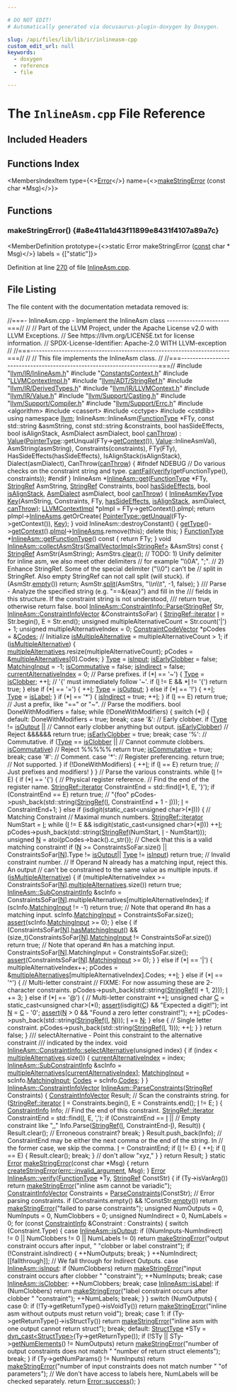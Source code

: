 ```yaml
---

# DO NOT EDIT!
# Automatically generated via docusaurus-plugin-doxygen by Doxygen.

slug: /api/files/lib/lib/ir/inlineasm-cpp
custom_edit_url: null
keywords:
  - doxygen
  - reference
  - file

---
```





# The `InlineAsm.cpp` File Reference

<DoxygenPage pluginConfig={pluginConfig}>



## Included Headers

<IncludesList>
<IncludesListItem
  filePath="llvm/IR/InlineAsm.h"
  permalink="/docs/api/files/include/include/llvm/include/llvm/ir/inlineasm-h"
  isLocal="true" />
<IncludesListItem
  filePath="ConstantsContext.h"
  permalink="/docs/api/files/lib/lib/ir/constantscontext-h"
  isLocal="true" />
<IncludesListItem
  filePath="LLVMContextImpl.h"
  permalink="/docs/api/files/lib/lib/ir/llvmcontextimpl-h"
  isLocal="true" />
<IncludesListItem
  filePath="llvm/ADT/StringRef.h"
  permalink="/docs/api/files/include/include/llvm/include/llvm/adt/stringref-h"
  isLocal="true" />
<IncludesListItem
  filePath="llvm/IR/DerivedTypes.h"
  permalink="/docs/api/files/include/include/llvm/include/llvm/ir/derivedtypes-h"
  isLocal="true" />
<IncludesListItem
  filePath="llvm/IR/LLVMContext.h"
  permalink="/docs/api/files/include/include/llvm/include/llvm/ir/llvmcontext-h"
  isLocal="true" />
<IncludesListItem
  filePath="llvm/IR/Value.h"
  permalink="/docs/api/files/include/include/llvm/include/llvm/ir/value-h"
  isLocal="true" />
<IncludesListItem
  filePath="llvm/Support/Casting.h"
  permalink="/docs/api/files/include/include/llvm/include/llvm/support/casting-h"
  isLocal="true" />
<IncludesListItem
  filePath="llvm/Support/Compiler.h"
  permalink="/docs/api/files/include/include/llvm/include/llvm/support/compiler-h"
  isLocal="true" />
<IncludesListItem
  filePath="llvm/Support/Errc.h"
  permalink="/docs/api/files/include/include/llvm/include/llvm/support/errc-h"
  isLocal="true" />
<IncludesListItem
  filePath="algorithm"
  permalink=""
  isLocal="false" />
<IncludesListItem
  filePath="cassert"
  permalink=""
  isLocal="false" />
<IncludesListItem
  filePath="cctype"
  permalink=""
  isLocal="false" />
<IncludesListItem
  filePath="cstdlib"
  permalink=""
  isLocal="false" />
</IncludesList>

## Functions Index

<MembersIndex>

<MembersIndexItem
  type={<><a href="/docs/api/classes/llvm/error">Error</a></>}
  name={<><a href="#a8e411a1d43f11899e8431f4107a89a7c">makeStringError</a> (const char &#42;Msg)</>}>
</MembersIndexItem>

</MembersIndex>


<SectionDefinition>

## Functions

### makeStringError() {#a8e411a1d43f11899e8431f4107a89a7c}

<MemberDefinition
  prototype={<>static Error makeStringError (<a href="/docs/api/files/lib/lib/target/lib/target/aarch64/aarch64promoteconstant-cpp/#a90f8350fecae261c25be85d38b451bff">const</a> char &#42; Msg)</>}
  labels = {["static"]}>

Definition at line <a href="#l00270">270</a> of file <a href="/docs/api/files/lib/lib/ir/inlineasm-cpp">InlineAsm.cpp</a>.
</MemberDefinition>

</SectionDefinition>

## File Listing

The file content with the documentation metadata removed is:

<ProgramListing>

<Link id="l00001" /><CodeLine lineNumber="1"><Highlight kind="comment">//===- InlineAsm.cpp - Implement the InlineAsm class ----------------------===//</Highlight><Highlight kind="normal"></Highlight></CodeLine>
<Link id="l00002" /><CodeLine lineNumber="2"><Highlight kind="normal"></Highlight><Highlight kind="comment">//</Highlight><Highlight kind="normal"></Highlight></CodeLine>
<Link id="l00003" /><CodeLine lineNumber="3"><Highlight kind="normal"></Highlight><Highlight kind="comment">// Part of the LLVM Project, under the Apache License v2.0 with LLVM Exceptions.</Highlight><Highlight kind="normal"></Highlight></CodeLine>
<Link id="l00004" /><CodeLine lineNumber="4"><Highlight kind="normal"></Highlight><Highlight kind="comment">// See https://llvm.org/LICENSE.txt for license information.</Highlight><Highlight kind="normal"></Highlight></CodeLine>
<Link id="l00005" /><CodeLine lineNumber="5"><Highlight kind="normal"></Highlight><Highlight kind="comment">// SPDX-License-Identifier: Apache-2.0 WITH LLVM-exception</Highlight><Highlight kind="normal"></Highlight></CodeLine>
<Link id="l00006" /><CodeLine lineNumber="6"><Highlight kind="normal"></Highlight><Highlight kind="comment">//</Highlight><Highlight kind="normal"></Highlight></CodeLine>
<Link id="l00007" /><CodeLine lineNumber="7"><Highlight kind="normal"></Highlight><Highlight kind="comment">//===----------------------------------------------------------------------===//</Highlight><Highlight kind="normal"></Highlight></CodeLine>
<Link id="l00008" /><CodeLine lineNumber="8"><Highlight kind="normal"></Highlight><Highlight kind="comment">//</Highlight><Highlight kind="normal"></Highlight></CodeLine>
<Link id="l00009" /><CodeLine lineNumber="9"><Highlight kind="normal"></Highlight><Highlight kind="comment">// This file implements the InlineAsm class.</Highlight><Highlight kind="normal"></Highlight></CodeLine>
<Link id="l00010" /><CodeLine lineNumber="10"><Highlight kind="normal"></Highlight><Highlight kind="comment">//</Highlight><Highlight kind="normal"></Highlight></CodeLine>
<Link id="l00011" /><CodeLine lineNumber="11"><Highlight kind="normal"></Highlight><Highlight kind="comment">//===----------------------------------------------------------------------===//</Highlight><Highlight kind="normal"></Highlight></CodeLine>
<Link id="l00012" /><CodeLine lineNumber="12"><Highlight kind="normal"></Highlight></CodeLine>
<Link id="l00013" /><CodeLine lineNumber="13"><Highlight kind="normal"></Highlight><Highlight kind="preprocessor">#include &quot;<a href="/docs/api/files/include/include/llvm/include/llvm/ir/inlineasm-h">llvm/IR/InlineAsm.h</a>&quot;</Highlight><Highlight kind="normal"></Highlight></CodeLine>
<Link id="l00014" /><CodeLine lineNumber="14"><Highlight kind="normal"></Highlight><Highlight kind="preprocessor">#include &quot;<a href="/docs/api/files/lib/lib/ir/constantscontext-h">ConstantsContext.h</a>&quot;</Highlight><Highlight kind="normal"></Highlight></CodeLine>
<Link id="l00015" /><CodeLine lineNumber="15"><Highlight kind="normal"></Highlight><Highlight kind="preprocessor">#include &quot;<a href="/docs/api/files/lib/lib/ir/llvmcontextimpl-h">LLVMContextImpl.h</a>&quot;</Highlight><Highlight kind="normal"></Highlight></CodeLine>
<Link id="l00016" /><CodeLine lineNumber="16"><Highlight kind="normal"></Highlight><Highlight kind="preprocessor">#include &quot;<a href="/docs/api/files/include/include/llvm/include/llvm/adt/stringref-h">llvm/ADT/StringRef.h</a>&quot;</Highlight><Highlight kind="normal"></Highlight></CodeLine>
<Link id="l00017" /><CodeLine lineNumber="17"><Highlight kind="normal"></Highlight><Highlight kind="preprocessor">#include &quot;<a href="/docs/api/files/include/include/llvm/include/llvm/ir/derivedtypes-h">llvm/IR/DerivedTypes.h</a>&quot;</Highlight><Highlight kind="normal"></Highlight></CodeLine>
<Link id="l00018" /><CodeLine lineNumber="18"><Highlight kind="normal"></Highlight><Highlight kind="preprocessor">#include &quot;<a href="/docs/api/files/include/include/llvm/include/llvm/ir/llvmcontext-h">llvm/IR/LLVMContext.h</a>&quot;</Highlight><Highlight kind="normal"></Highlight></CodeLine>
<Link id="l00019" /><CodeLine lineNumber="19"><Highlight kind="normal"></Highlight><Highlight kind="preprocessor">#include &quot;<a href="/docs/api/files/include/include/llvm/include/llvm/ir/value-h">llvm/IR/Value.h</a>&quot;</Highlight><Highlight kind="normal"></Highlight></CodeLine>
<Link id="l00020" /><CodeLine lineNumber="20"><Highlight kind="normal"></Highlight><Highlight kind="preprocessor">#include &quot;<a href="/docs/api/files/include/include/llvm/include/llvm/support/casting-h">llvm/Support/Casting.h</a>&quot;</Highlight><Highlight kind="normal"></Highlight></CodeLine>
<Link id="l00021" /><CodeLine lineNumber="21"><Highlight kind="normal"></Highlight><Highlight kind="preprocessor">#include &quot;<a href="/docs/api/files/include/include/llvm/include/llvm/support/compiler-h">llvm/Support/Compiler.h</a>&quot;</Highlight><Highlight kind="normal"></Highlight></CodeLine>
<Link id="l00022" /><CodeLine lineNumber="22"><Highlight kind="normal"></Highlight><Highlight kind="preprocessor">#include &quot;<a href="/docs/api/files/include/include/llvm/include/llvm/support/errc-h">llvm/Support/Errc.h</a>&quot;</Highlight><Highlight kind="normal"></Highlight></CodeLine>
<Link id="l00023" /><CodeLine lineNumber="23"><Highlight kind="normal"></Highlight><Highlight kind="preprocessor">#include &lt;algorithm&gt;</Highlight><Highlight kind="normal"></Highlight></CodeLine>
<Link id="l00024" /><CodeLine lineNumber="24"><Highlight kind="normal"></Highlight><Highlight kind="preprocessor">#include &lt;cassert&gt;</Highlight><Highlight kind="normal"></Highlight></CodeLine>
<Link id="l00025" /><CodeLine lineNumber="25"><Highlight kind="normal"></Highlight><Highlight kind="preprocessor">#include &lt;cctype&gt;</Highlight><Highlight kind="normal"></Highlight></CodeLine>
<Link id="l00026" /><CodeLine lineNumber="26"><Highlight kind="normal"></Highlight><Highlight kind="preprocessor">#include &lt;cstdlib&gt;</Highlight><Highlight kind="normal"></Highlight></CodeLine>
<Link id="l00027" /><CodeLine lineNumber="27"><Highlight kind="normal"></Highlight></CodeLine>
<Link id="l00028" /><CodeLine lineNumber="28"><Highlight kind="normal"></Highlight><Highlight kind="keyword">using namespace </Highlight><Highlight kind="normal"><a href="/docs/api/namespaces/llvm">llvm</a>;</Highlight></CodeLine>
<Link id="l00029" /><CodeLine lineNumber="29"><Highlight kind="normal"></Highlight></CodeLine>
<Link id="l00030" /><CodeLine lineNumber="30"><Highlight kind="normal">InlineAsm::InlineAsm(<a href="/docs/api/classes/functiontype">FunctionType</a> &#42;FTy, </Highlight><Highlight kind="keyword">const</Highlight><Highlight kind="normal"> std::string &amp;asmString,</Highlight></CodeLine>
<Link id="l00031" /><CodeLine lineNumber="31"><Highlight kind="normal">                     </Highlight><Highlight kind="keyword">const</Highlight><Highlight kind="normal"> std::string &amp;constraints, </Highlight><Highlight kind="keywordtype">bool</Highlight><Highlight kind="normal"> hasSideEffects,</Highlight></CodeLine>
<Link id="l00032" /><CodeLine lineNumber="32"><Highlight kind="normal">                     </Highlight><Highlight kind="keywordtype">bool</Highlight><Highlight kind="normal"> isAlignStack, AsmDialect asmDialect, </Highlight><Highlight kind="keywordtype">bool</Highlight><Highlight kind="normal"> <a href="/docs/api/files/lib/lib/target/lib/target/webassembly/webassemblyloweremscriptenehsjlj-cpp/#a8f4bf9ef05ac2193b41802f2e8466f66">canThrow</a>)</Highlight></CodeLine>
<Link id="l00033" /><CodeLine lineNumber="33"><Highlight kind="normal">    : <a href="/docs/api/classes/llvm/value">Value</a>(<a href="/docs/api/classes/pointertype">PointerType</a>::getUnqual(FTy-&gt;<a href="/docs/api/namespaces/llvm/sandboxir/#a16ef7ef1c4bb934e4d6f5dbd6e5fef6f">getContext</a>()), <a href="/docs/api/classes/llvm/value">Value</a>::InlineAsmVal),</Highlight></CodeLine>
<Link id="l00034" /><CodeLine lineNumber="34"><Highlight kind="normal">      AsmString(asmString), Constraints(constraints), FTy(FTy),</Highlight></CodeLine>
<Link id="l00035" /><CodeLine lineNumber="35"><Highlight kind="normal">      HasSideEffects(hasSideEffects), IsAlignStack(isAlignStack),</Highlight></CodeLine>
<Link id="l00036" /><CodeLine lineNumber="36"><Highlight kind="normal">      Dialect(asmDialect), CanThrow(<a href="/docs/api/files/lib/lib/target/lib/target/webassembly/webassemblyloweremscriptenehsjlj-cpp/#a8f4bf9ef05ac2193b41802f2e8466f66">canThrow</a>) &#123;</Highlight></CodeLine>
<Link id="l00037" /><CodeLine lineNumber="37"><Highlight kind="normal"></Highlight><Highlight kind="preprocessor">#ifndef NDEBUG</Highlight><Highlight kind="normal"></Highlight></CodeLine>
<Link id="l00038" /><CodeLine lineNumber="38"><Highlight kind="normal">  </Highlight><Highlight kind="comment">// Do various checks on the constraint string and type.</Highlight><Highlight kind="normal"></Highlight></CodeLine>
<Link id="l00039" /><CodeLine lineNumber="39"><Highlight kind="normal">  <a href="/docs/api/namespaces/llvm/#aa1e1474f15df639f0d874b21f15666f7">cantFail</a>(<a href="/docs/api/files/lib/lib/target/lib/target/powerpc/ppcctrloopsverify-cpp/#a593cc2f204f7b2edc16ee222c37c3196">verify</a>(getFunctionType(), constraints));</Highlight></CodeLine>
<Link id="l00040" /><CodeLine lineNumber="40"><Highlight kind="normal"></Highlight><Highlight kind="preprocessor">#endif</Highlight><Highlight kind="normal"></Highlight></CodeLine>
<Link id="l00041" /><CodeLine lineNumber="41"><Highlight kind="normal">&#125;</Highlight></CodeLine>
<Link id="l00042" /><CodeLine lineNumber="42"><Highlight kind="normal"></Highlight></CodeLine>
<Link id="l00043" /><CodeLine lineNumber="43" lineLink="/docs/api/classes/llvm/inlineasm/#a44dec91bb943f56f8bba3e9171a76947"><Highlight kind="normal">InlineAsm &#42;<a href="/docs/api/classes/llvm/inlineasm/#a44dec91bb943f56f8bba3e9171a76947">InlineAsm::get</a>(<a href="/docs/api/classes/llvm/functiontype">FunctionType</a> &#42;FTy, <a href="/docs/api/classes/llvm/stringref">StringRef</a> AsmString,</Highlight></CodeLine>
<Link id="l00044" /><CodeLine lineNumber="44"><Highlight kind="normal">                          <a href="/docs/api/classes/llvm/stringref">StringRef</a> Constraints, </Highlight><Highlight kind="keywordtype">bool</Highlight><Highlight kind="normal"> <a href="/docs/api/classes/llvm/inlineasm/#aaaef3692d4ae1e74e3454e6337905930">hasSideEffects</a>,</Highlight></CodeLine>
<Link id="l00045" /><CodeLine lineNumber="45"><Highlight kind="normal">                          </Highlight><Highlight kind="keywordtype">bool</Highlight><Highlight kind="normal"> <a href="/docs/api/classes/llvm/inlineasm/#a75cb5f07582633941b6b701c396f5c32">isAlignStack</a>, <a href="/docs/api/classes/llvm/inlineasm/#a2c0e1ae3b31928af2e0a390bbc2ea9b8">AsmDialect</a> asmDialect,</Highlight></CodeLine>
<Link id="l00046" /><CodeLine lineNumber="46"><Highlight kind="normal">                          </Highlight><Highlight kind="keywordtype">bool</Highlight><Highlight kind="normal"> <a href="/docs/api/classes/llvm/inlineasm/#abc52a9074bd1b2bd07880eda4cb4811b">canThrow</a>) &#123;</Highlight></CodeLine>
<Link id="l00047" /><CodeLine lineNumber="47"><Highlight kind="normal">  <a href="/docs/api/classes/llvm/inlineasm/#a74b8883dc082dbeb076577e547621d36">InlineAsmKeyType</a> <a href="/docs/api/namespaces/llvm/#a98c6256d0644613c6b5b3e2ef06ef5ce">Key</a>(AsmString, Constraints, FTy, <a href="/docs/api/classes/llvm/inlineasm/#aaaef3692d4ae1e74e3454e6337905930">hasSideEffects</a>,</Highlight></CodeLine>
<Link id="l00048" /><CodeLine lineNumber="48"><Highlight kind="normal">                       <a href="/docs/api/classes/llvm/inlineasm/#a75cb5f07582633941b6b701c396f5c32">isAlignStack</a>, asmDialect, <a href="/docs/api/classes/llvm/inlineasm/#abc52a9074bd1b2bd07880eda4cb4811b">canThrow</a>);</Highlight></CodeLine>
<Link id="l00049" /><CodeLine lineNumber="49"><Highlight kind="normal">  <a href="/docs/api/classes/llvm/llvmcontextimpl">LLVMContextImpl</a> &#42;pImpl = FTy-&gt;getContext().pImpl;</Highlight></CodeLine>
<Link id="l00050" /><CodeLine lineNumber="50"><Highlight kind="normal">  </Highlight><Highlight kind="keywordflow">return</Highlight><Highlight kind="normal"> pImpl-&gt;<a href="/docs/api/classes/llvm/llvmcontextimpl/#ac9a2da2321bac0d860e669057aa11d6d">InlineAsms</a>.getOrCreate(</Highlight></CodeLine>
<Link id="l00051" /><CodeLine lineNumber="51"><Highlight kind="normal">      <a href="/docs/api/classes/llvm/pointertype/#af8a1dbdbfd89aa4899b3c0d39495d0dd">PointerType::getUnqual</a>(FTy-&gt;getContext()), <a href="/docs/api/namespaces/llvm/#a98c6256d0644613c6b5b3e2ef06ef5ce">Key</a>);</Highlight></CodeLine>
<Link id="l00052" /><CodeLine lineNumber="52"><Highlight kind="normal">&#125;</Highlight></CodeLine>
<Link id="l00053" /><CodeLine lineNumber="53"><Highlight kind="normal"></Highlight></CodeLine>
<Link id="l00054" /><CodeLine lineNumber="54"><Highlight kind="normal"></Highlight><Highlight kind="keywordtype">void</Highlight><Highlight kind="normal"> InlineAsm::destroyConstant() &#123;</Highlight></CodeLine>
<Link id="l00055" /><CodeLine lineNumber="55"><Highlight kind="normal">  <a href="/docs/api/classes/llvm/inlineasm/#af135b4f1b9124a5a7497af5f39fc012a">getType</a>()-&gt;<a href="/docs/api/classes/llvm/type/#a909eca4ba9e5eefc203c8e3770bdab25">getContext</a>().<a href="/docs/api/classes/llvm/llvmcontext/#aa142c8c536b95dd8e8a243cb67b57a80">pImpl</a>-&gt;<a href="/docs/api/classes/llvm/llvmcontextimpl/#ac9a2da2321bac0d860e669057aa11d6d">InlineAsms</a>.remove(</Highlight><Highlight kind="keyword">this</Highlight><Highlight kind="normal">);</Highlight></CodeLine>
<Link id="l00056" /><CodeLine lineNumber="56"><Highlight kind="normal">  </Highlight><Highlight kind="keyword">delete</Highlight><Highlight kind="normal"> </Highlight><Highlight kind="keyword">this</Highlight><Highlight kind="normal">;</Highlight></CodeLine>
<Link id="l00057" /><CodeLine lineNumber="57"><Highlight kind="normal">&#125;</Highlight></CodeLine>
<Link id="l00058" /><CodeLine lineNumber="58"><Highlight kind="normal"></Highlight></CodeLine>
<Link id="l00059" /><CodeLine lineNumber="59" lineLink="/docs/api/classes/llvm/inlineasm/#aa40ee2f082e2383c242624d8732b8ade"><Highlight kind="normal"><a href="/docs/api/classes/llvm/functiontype">FunctionType</a> &#42;<a href="/docs/api/classes/llvm/inlineasm/#aa40ee2f082e2383c242624d8732b8ade">InlineAsm::getFunctionType</a>()</Highlight><Highlight kind="keyword"> const </Highlight><Highlight kind="normal">&#123;</Highlight></CodeLine>
<Link id="l00060" /><CodeLine lineNumber="60"><Highlight kind="normal">  </Highlight><Highlight kind="keywordflow">return</Highlight><Highlight kind="normal"> FTy;</Highlight></CodeLine>
<Link id="l00061" /><CodeLine lineNumber="61"><Highlight kind="normal">&#125;</Highlight></CodeLine>
<Link id="l00062" /><CodeLine lineNumber="62"><Highlight kind="normal"></Highlight></CodeLine>
<Link id="l00063" /><CodeLine lineNumber="63" lineLink="/docs/api/classes/llvm/inlineasm/#a2f6c06a6e0a4bb5192193116bded1308"><Highlight kind="normal"></Highlight><Highlight kind="keywordtype">void</Highlight><Highlight kind="normal"> <a href="/docs/api/classes/llvm/inlineasm/#a2f6c06a6e0a4bb5192193116bded1308">InlineAsm::collectAsmStrs</a>(<a href="/docs/api/classes/llvm/smallvectorimpl">SmallVectorImpl&lt;StringRef&gt;</a> &amp;AsmStrs)</Highlight><Highlight kind="keyword"> const </Highlight><Highlight kind="normal">&#123;</Highlight></CodeLine>
<Link id="l00064" /><CodeLine lineNumber="64"><Highlight kind="normal">  <a href="/docs/api/classes/llvm/stringref">StringRef</a> AsmStr(AsmString);</Highlight></CodeLine>
<Link id="l00065" /><CodeLine lineNumber="65"><Highlight kind="normal">  AsmStrs.<a href="/docs/api/classes/llvm/smallvectorimpl/#aac0ea55010b7b1a301e65a0baea057aa">clear</a>();</Highlight></CodeLine>
<Link id="l00066" /><CodeLine lineNumber="66"><Highlight kind="normal"></Highlight></CodeLine>
<Link id="l00067" /><CodeLine lineNumber="67"><Highlight kind="normal">  </Highlight><Highlight kind="comment">// TODO: 1) Unify delimiter for inline asm, we also meet other delimiters</Highlight><Highlight kind="normal"></Highlight></CodeLine>
<Link id="l00068" /><CodeLine lineNumber="68"><Highlight kind="normal">  </Highlight><Highlight kind="comment">// for example &quot;\\0A&quot;, &quot;;&quot;.</Highlight><Highlight kind="normal"></Highlight></CodeLine>
<Link id="l00069" /><CodeLine lineNumber="69"><Highlight kind="normal">  </Highlight><Highlight kind="comment">// 2) Enhance StringRef. Some of the special delimiter (&quot;\\0&quot;) can&#39;t be</Highlight><Highlight kind="normal"></Highlight></CodeLine>
<Link id="l00070" /><CodeLine lineNumber="70"><Highlight kind="normal">  </Highlight><Highlight kind="comment">// split in StringRef. Also empty StringRef can not call split (will stuck).</Highlight><Highlight kind="normal"></Highlight></CodeLine>
<Link id="l00071" /><CodeLine lineNumber="71"><Highlight kind="normal">  </Highlight><Highlight kind="keywordflow">if</Highlight><Highlight kind="normal"> (AsmStr.<a href="/docs/api/classes/llvm/stringref/#a2dc80c585ad5882da8cae7b5968f7e74">empty</a>())</Highlight></CodeLine>
<Link id="l00072" /><CodeLine lineNumber="72"><Highlight kind="normal">    </Highlight><Highlight kind="keywordflow">return</Highlight><Highlight kind="normal">;</Highlight></CodeLine>
<Link id="l00073" /><CodeLine lineNumber="73"><Highlight kind="normal">  AsmStr.<a href="/docs/api/classes/llvm/stringref/#a0320b2a5a6d440bf4479a02e78cf5ca7">split</a>(AsmStrs, </Highlight><Highlight kind="stringliteral">&quot;\\n\\t&quot;</Highlight><Highlight kind="normal">, -1, </Highlight><Highlight kind="keyword">false</Highlight><Highlight kind="normal">);</Highlight></CodeLine>
<Link id="l00074" /><CodeLine lineNumber="74"><Highlight kind="normal">&#125;</Highlight></CodeLine>
<Link id="l00075" /><CodeLine lineNumber="75"><Highlight kind="normal"></Highlight><Highlight kind="comment"></Highlight></CodeLine>
<Link id="l00076" /><CodeLine lineNumber="76"><Highlight kind="comment">/// Parse - Analyze the specified string (e.g. &quot;==&amp;&#123;eax&#125;&quot;) and fill in the</Highlight></CodeLine>
<Link id="l00077" /><CodeLine lineNumber="77"><Highlight kind="comment">/// fields in this structure.  If the constraint string is not understood,</Highlight></CodeLine>
<Link id="l00078" /><CodeLine lineNumber="78"><Highlight kind="comment">/// return true, otherwise return false.</Highlight><Highlight kind="normal"></Highlight></CodeLine>
<Link id="l00079" /><CodeLine lineNumber="79" lineLink="/docs/api/structs/llvm/inlineasm/constraintinfo/#aa7d317c3dcdf1f805c995e9b3f2cba5f"><Highlight kind="normal"></Highlight><Highlight kind="keywordtype">bool</Highlight><Highlight kind="normal"> <a href="/docs/api/structs/llvm/inlineasm/constraintinfo/#aa7d317c3dcdf1f805c995e9b3f2cba5f">InlineAsm::ConstraintInfo::Parse</a>(<a href="/docs/api/classes/llvm/stringref">StringRef</a> Str,</Highlight></CodeLine>
<Link id="l00080" /><CodeLine lineNumber="80"><Highlight kind="normal">                     <a href="/docs/api/classes/llvm/inlineasm/#a6698ed8a3a2b1518a9bd8af9b026bfc2">InlineAsm::ConstraintInfoVector</a> &amp;ConstraintsSoFar) &#123;</Highlight></CodeLine>
<Link id="l00081" /><CodeLine lineNumber="81"><Highlight kind="normal">  <a href="/docs/api/classes/llvm/stringref/#a20d37563688a61a452fb26e317e37308">StringRef::iterator</a> <a href="/docs/api/files/lib/lib/support/md5-cpp/#ac0eafdc9ee161b71e7af98af736952fd">I</a> = Str.begin(), E = Str.end();</Highlight></CodeLine>
<Link id="l00082" /><CodeLine lineNumber="82"><Highlight kind="normal">  </Highlight><Highlight kind="keywordtype">unsigned</Highlight><Highlight kind="normal"> multipleAlternativeCount = Str.count(</Highlight><Highlight kind="charliteral">&#39;|&#39;</Highlight><Highlight kind="normal">) + 1;</Highlight></CodeLine>
<Link id="l00083" /><CodeLine lineNumber="83"><Highlight kind="normal">  </Highlight><Highlight kind="keywordtype">unsigned</Highlight><Highlight kind="normal"> multipleAlternativeIndex = 0;</Highlight></CodeLine>
<Link id="l00084" /><CodeLine lineNumber="84"><Highlight kind="normal">  <a href="/docs/api/classes/llvm/inlineasm/#adbd59a81e5e06598a94e8b0e3b216d99">ConstraintCodeVector</a> &#42;pCodes = &amp;<a href="/docs/api/structs/llvm/inlineasm/constraintinfo/#a45da89271c079571aad8d046b1e612b9">Codes</a>;</Highlight></CodeLine>
<Link id="l00085" /><CodeLine lineNumber="85"><Highlight kind="normal"></Highlight></CodeLine>
<Link id="l00086" /><CodeLine lineNumber="86"><Highlight kind="normal">  </Highlight><Highlight kind="comment">// Initialize</Highlight><Highlight kind="normal"></Highlight></CodeLine>
<Link id="l00087" /><CodeLine lineNumber="87"><Highlight kind="normal">  <a href="/docs/api/structs/llvm/inlineasm/constraintinfo/#adb37fd376d51ba0400e0d4a718b82f34">isMultipleAlternative</a> = multipleAlternativeCount &gt; 1;</Highlight></CodeLine>
<Link id="l00088" /><CodeLine lineNumber="88"><Highlight kind="normal">  </Highlight><Highlight kind="keywordflow">if</Highlight><Highlight kind="normal"> (<a href="/docs/api/structs/llvm/inlineasm/constraintinfo/#adb37fd376d51ba0400e0d4a718b82f34">isMultipleAlternative</a>) &#123;</Highlight></CodeLine>
<Link id="l00089" /><CodeLine lineNumber="89"><Highlight kind="normal">    <a href="/docs/api/structs/llvm/inlineasm/constraintinfo/#abceda5166e96dabf2ea376669b86699d">multipleAlternatives</a>.resize(multipleAlternativeCount);</Highlight></CodeLine>
<Link id="l00090" /><CodeLine lineNumber="90"><Highlight kind="normal">    pCodes = &amp;<a href="/docs/api/structs/llvm/inlineasm/constraintinfo/#abceda5166e96dabf2ea376669b86699d">multipleAlternatives</a>&#91;0&#93;.Codes;</Highlight></CodeLine>
<Link id="l00091" /><CodeLine lineNumber="91"><Highlight kind="normal">  &#125;</Highlight></CodeLine>
<Link id="l00092" /><CodeLine lineNumber="92"><Highlight kind="normal">  <a href="/docs/api/structs/llvm/inlineasm/constraintinfo/#a3400e49d5c9d94f96aa1117ecd0b799d">Type</a> = <a href="/docs/api/classes/llvm/inlineasm/#a511f48809ad14f13e50b957a137a9d34a79ca3881430605a6c7da5227cfb115d6">isInput</a>;</Highlight></CodeLine>
<Link id="l00093" /><CodeLine lineNumber="93"><Highlight kind="normal">  <a href="/docs/api/structs/llvm/inlineasm/constraintinfo/#ad8d69e9e180e95d3db75d01a377c4f7b">isEarlyClobber</a> = </Highlight><Highlight kind="keyword">false</Highlight><Highlight kind="normal">;</Highlight></CodeLine>
<Link id="l00094" /><CodeLine lineNumber="94"><Highlight kind="normal">  <a href="/docs/api/structs/llvm/inlineasm/constraintinfo/#a45ceac563ee359193e4d45e3bafeeb64">MatchingInput</a> = -1;</Highlight></CodeLine>
<Link id="l00095" /><CodeLine lineNumber="95"><Highlight kind="normal">  <a href="/docs/api/structs/llvm/inlineasm/constraintinfo/#a0f648e1a394e583d417765348cf69aaa">isCommutative</a> = </Highlight><Highlight kind="keyword">false</Highlight><Highlight kind="normal">;</Highlight></CodeLine>
<Link id="l00096" /><CodeLine lineNumber="96"><Highlight kind="normal">  <a href="/docs/api/structs/llvm/inlineasm/constraintinfo/#acbf697bfd59727faf13eeb80fdf90d79">isIndirect</a> = </Highlight><Highlight kind="keyword">false</Highlight><Highlight kind="normal">;</Highlight></CodeLine>
<Link id="l00097" /><CodeLine lineNumber="97"><Highlight kind="normal">  <a href="/docs/api/structs/llvm/inlineasm/constraintinfo/#a644cffb72161b4ee4261bbd0611851da">currentAlternativeIndex</a> = 0;</Highlight></CodeLine>
<Link id="l00098" /><CodeLine lineNumber="98"><Highlight kind="normal"></Highlight></CodeLine>
<Link id="l00099" /><CodeLine lineNumber="99"><Highlight kind="normal">  </Highlight><Highlight kind="comment">// Parse prefixes.</Highlight><Highlight kind="normal"></Highlight></CodeLine>
<Link id="l00100" /><CodeLine lineNumber="100"><Highlight kind="normal">  </Highlight><Highlight kind="keywordflow">if</Highlight><Highlight kind="normal"> (&#42;<a href="/docs/api/files/lib/lib/support/md5-cpp/#ac0eafdc9ee161b71e7af98af736952fd">I</a> == </Highlight><Highlight kind="charliteral">&#39;~&#39;</Highlight><Highlight kind="normal">) &#123;</Highlight></CodeLine>
<Link id="l00101" /><CodeLine lineNumber="101"><Highlight kind="normal">    <a href="/docs/api/structs/llvm/inlineasm/constraintinfo/#a3400e49d5c9d94f96aa1117ecd0b799d">Type</a> = <a href="/docs/api/classes/llvm/inlineasm/#a511f48809ad14f13e50b957a137a9d34adf39e7f7e158f2ccacae6d4446197322">isClobber</a>;</Highlight></CodeLine>
<Link id="l00102" /><CodeLine lineNumber="102"><Highlight kind="normal">    ++<a href="/docs/api/files/lib/lib/support/md5-cpp/#ac0eafdc9ee161b71e7af98af736952fd">I</a>;</Highlight></CodeLine>
<Link id="l00103" /><CodeLine lineNumber="103"><Highlight kind="normal"></Highlight></CodeLine>
<Link id="l00104" /><CodeLine lineNumber="104"><Highlight kind="normal">    </Highlight><Highlight kind="comment">// &#39;&#123;&#39; must immediately follow &#39;~&#39;.</Highlight><Highlight kind="normal"></Highlight></CodeLine>
<Link id="l00105" /><CodeLine lineNumber="105"><Highlight kind="normal">    </Highlight><Highlight kind="keywordflow">if</Highlight><Highlight kind="normal"> (<a href="/docs/api/files/lib/lib/support/md5-cpp/#ac0eafdc9ee161b71e7af98af736952fd">I</a> != E &amp;&amp; &#42;<a href="/docs/api/files/lib/lib/support/md5-cpp/#ac0eafdc9ee161b71e7af98af736952fd">I</a> != </Highlight><Highlight kind="charliteral">&#39;&#123;&#39;</Highlight><Highlight kind="normal">)</Highlight></CodeLine>
<Link id="l00106" /><CodeLine lineNumber="106"><Highlight kind="normal">      </Highlight><Highlight kind="keywordflow">return</Highlight><Highlight kind="normal"> </Highlight><Highlight kind="keyword">true</Highlight><Highlight kind="normal">;</Highlight></CodeLine>
<Link id="l00107" /><CodeLine lineNumber="107"><Highlight kind="normal">  &#125; </Highlight><Highlight kind="keywordflow">else</Highlight><Highlight kind="normal"> </Highlight><Highlight kind="keywordflow">if</Highlight><Highlight kind="normal"> (&#42;<a href="/docs/api/files/lib/lib/support/md5-cpp/#ac0eafdc9ee161b71e7af98af736952fd">I</a> == </Highlight><Highlight kind="charliteral">&#39;=&#39;</Highlight><Highlight kind="normal">) &#123;</Highlight></CodeLine>
<Link id="l00108" /><CodeLine lineNumber="108"><Highlight kind="normal">    ++<a href="/docs/api/files/lib/lib/support/md5-cpp/#ac0eafdc9ee161b71e7af98af736952fd">I</a>;</Highlight></CodeLine>
<Link id="l00109" /><CodeLine lineNumber="109"><Highlight kind="normal">    <a href="/docs/api/structs/llvm/inlineasm/constraintinfo/#a3400e49d5c9d94f96aa1117ecd0b799d">Type</a> = <a href="/docs/api/classes/llvm/inlineasm/#a511f48809ad14f13e50b957a137a9d34aabfa616f81b4833fdf462b07aabfa53f">isOutput</a>;</Highlight></CodeLine>
<Link id="l00110" /><CodeLine lineNumber="110"><Highlight kind="normal">  &#125; </Highlight><Highlight kind="keywordflow">else</Highlight><Highlight kind="normal"> </Highlight><Highlight kind="keywordflow">if</Highlight><Highlight kind="normal"> (&#42;<a href="/docs/api/files/lib/lib/support/md5-cpp/#ac0eafdc9ee161b71e7af98af736952fd">I</a> == </Highlight><Highlight kind="charliteral">&#39;!&#39;</Highlight><Highlight kind="normal">) &#123;</Highlight></CodeLine>
<Link id="l00111" /><CodeLine lineNumber="111"><Highlight kind="normal">    ++<a href="/docs/api/files/lib/lib/support/md5-cpp/#ac0eafdc9ee161b71e7af98af736952fd">I</a>;</Highlight></CodeLine>
<Link id="l00112" /><CodeLine lineNumber="112"><Highlight kind="normal">    <a href="/docs/api/structs/llvm/inlineasm/constraintinfo/#a3400e49d5c9d94f96aa1117ecd0b799d">Type</a> = <a href="/docs/api/classes/llvm/inlineasm/#a511f48809ad14f13e50b957a137a9d34a2903cfed1fe44719f76b46abcac40955">isLabel</a>;</Highlight></CodeLine>
<Link id="l00113" /><CodeLine lineNumber="113"><Highlight kind="normal">  &#125;</Highlight></CodeLine>
<Link id="l00114" /><CodeLine lineNumber="114"><Highlight kind="normal"></Highlight></CodeLine>
<Link id="l00115" /><CodeLine lineNumber="115"><Highlight kind="normal">  </Highlight><Highlight kind="keywordflow">if</Highlight><Highlight kind="normal"> (&#42;<a href="/docs/api/files/lib/lib/support/md5-cpp/#ac0eafdc9ee161b71e7af98af736952fd">I</a> == </Highlight><Highlight kind="charliteral">&#39;&#42;&#39;</Highlight><Highlight kind="normal">) &#123;</Highlight></CodeLine>
<Link id="l00116" /><CodeLine lineNumber="116"><Highlight kind="normal">    <a href="/docs/api/structs/llvm/inlineasm/constraintinfo/#acbf697bfd59727faf13eeb80fdf90d79">isIndirect</a> = </Highlight><Highlight kind="keyword">true</Highlight><Highlight kind="normal">;</Highlight></CodeLine>
<Link id="l00117" /><CodeLine lineNumber="117"><Highlight kind="normal">    ++<a href="/docs/api/files/lib/lib/support/md5-cpp/#ac0eafdc9ee161b71e7af98af736952fd">I</a>;</Highlight></CodeLine>
<Link id="l00118" /><CodeLine lineNumber="118"><Highlight kind="normal">  &#125;</Highlight></CodeLine>
<Link id="l00119" /><CodeLine lineNumber="119"><Highlight kind="normal"></Highlight></CodeLine>
<Link id="l00120" /><CodeLine lineNumber="120"><Highlight kind="normal">  </Highlight><Highlight kind="keywordflow">if</Highlight><Highlight kind="normal"> (<a href="/docs/api/files/lib/lib/support/md5-cpp/#ac0eafdc9ee161b71e7af98af736952fd">I</a> == E) </Highlight><Highlight kind="keywordflow">return</Highlight><Highlight kind="normal"> </Highlight><Highlight kind="keyword">true</Highlight><Highlight kind="normal">;  </Highlight><Highlight kind="comment">// Just a prefix, like &quot;==&quot; or &quot;~&quot;.</Highlight><Highlight kind="normal"></Highlight></CodeLine>
<Link id="l00121" /><CodeLine lineNumber="121"><Highlight kind="normal"></Highlight></CodeLine>
<Link id="l00122" /><CodeLine lineNumber="122"><Highlight kind="normal">  </Highlight><Highlight kind="comment">// Parse the modifiers.</Highlight><Highlight kind="normal"></Highlight></CodeLine>
<Link id="l00123" /><CodeLine lineNumber="123"><Highlight kind="normal">  </Highlight><Highlight kind="keywordtype">bool</Highlight><Highlight kind="normal"> DoneWithModifiers = </Highlight><Highlight kind="keyword">false</Highlight><Highlight kind="normal">;</Highlight></CodeLine>
<Link id="l00124" /><CodeLine lineNumber="124"><Highlight kind="normal">  </Highlight><Highlight kind="keywordflow">while</Highlight><Highlight kind="normal"> (!DoneWithModifiers) &#123;</Highlight></CodeLine>
<Link id="l00125" /><CodeLine lineNumber="125"><Highlight kind="normal">    </Highlight><Highlight kind="keywordflow">switch</Highlight><Highlight kind="normal"> (&#42;<a href="/docs/api/files/lib/lib/support/md5-cpp/#ac0eafdc9ee161b71e7af98af736952fd">I</a>) &#123;</Highlight></CodeLine>
<Link id="l00126" /><CodeLine lineNumber="126"><Highlight kind="normal">    </Highlight><Highlight kind="keywordflow">default</Highlight><Highlight kind="normal">:</Highlight></CodeLine>
<Link id="l00127" /><CodeLine lineNumber="127"><Highlight kind="normal">      DoneWithModifiers = </Highlight><Highlight kind="keyword">true</Highlight><Highlight kind="normal">;</Highlight></CodeLine>
<Link id="l00128" /><CodeLine lineNumber="128"><Highlight kind="normal">      </Highlight><Highlight kind="keywordflow">break</Highlight><Highlight kind="normal">;</Highlight></CodeLine>
<Link id="l00129" /><CodeLine lineNumber="129"><Highlight kind="normal">    </Highlight><Highlight kind="keywordflow">case</Highlight><Highlight kind="normal"> </Highlight><Highlight kind="charliteral">&#39;&amp;&#39;</Highlight><Highlight kind="normal">:     </Highlight><Highlight kind="comment">// Early clobber.</Highlight><Highlight kind="normal"></Highlight></CodeLine>
<Link id="l00130" /><CodeLine lineNumber="130"><Highlight kind="normal">      </Highlight><Highlight kind="keywordflow">if</Highlight><Highlight kind="normal"> (<a href="/docs/api/structs/llvm/inlineasm/constraintinfo/#a3400e49d5c9d94f96aa1117ecd0b799d">Type</a> != <a href="/docs/api/classes/llvm/inlineasm/#a511f48809ad14f13e50b957a137a9d34aabfa616f81b4833fdf462b07aabfa53f">isOutput</a> ||      </Highlight><Highlight kind="comment">// Cannot early clobber anything but output.</Highlight><Highlight kind="normal"></Highlight></CodeLine>
<Link id="l00131" /><CodeLine lineNumber="131"><Highlight kind="normal">          <a href="/docs/api/structs/llvm/inlineasm/constraintinfo/#ad8d69e9e180e95d3db75d01a377c4f7b">isEarlyClobber</a>)          </Highlight><Highlight kind="comment">// Reject &amp;&amp;&amp;&amp;&amp;&amp;</Highlight><Highlight kind="normal"></Highlight></CodeLine>
<Link id="l00132" /><CodeLine lineNumber="132"><Highlight kind="normal">        </Highlight><Highlight kind="keywordflow">return</Highlight><Highlight kind="normal"> </Highlight><Highlight kind="keyword">true</Highlight><Highlight kind="normal">;</Highlight></CodeLine>
<Link id="l00133" /><CodeLine lineNumber="133"><Highlight kind="normal">      <a href="/docs/api/structs/llvm/inlineasm/constraintinfo/#ad8d69e9e180e95d3db75d01a377c4f7b">isEarlyClobber</a> = </Highlight><Highlight kind="keyword">true</Highlight><Highlight kind="normal">;</Highlight></CodeLine>
<Link id="l00134" /><CodeLine lineNumber="134"><Highlight kind="normal">      </Highlight><Highlight kind="keywordflow">break</Highlight><Highlight kind="normal">;</Highlight></CodeLine>
<Link id="l00135" /><CodeLine lineNumber="135"><Highlight kind="normal">    </Highlight><Highlight kind="keywordflow">case</Highlight><Highlight kind="normal"> </Highlight><Highlight kind="charliteral">&#39;%&#39;</Highlight><Highlight kind="normal">:     </Highlight><Highlight kind="comment">// Commutative.</Highlight><Highlight kind="normal"></Highlight></CodeLine>
<Link id="l00136" /><CodeLine lineNumber="136"><Highlight kind="normal">      </Highlight><Highlight kind="keywordflow">if</Highlight><Highlight kind="normal"> (<a href="/docs/api/structs/llvm/inlineasm/constraintinfo/#a3400e49d5c9d94f96aa1117ecd0b799d">Type</a> == <a href="/docs/api/classes/llvm/inlineasm/#a511f48809ad14f13e50b957a137a9d34adf39e7f7e158f2ccacae6d4446197322">isClobber</a> ||     </Highlight><Highlight kind="comment">// Cannot commute clobbers.</Highlight><Highlight kind="normal"></Highlight></CodeLine>
<Link id="l00137" /><CodeLine lineNumber="137"><Highlight kind="normal">          <a href="/docs/api/structs/llvm/inlineasm/constraintinfo/#a0f648e1a394e583d417765348cf69aaa">isCommutative</a>)           </Highlight><Highlight kind="comment">// Reject %%%%%</Highlight><Highlight kind="normal"></Highlight></CodeLine>
<Link id="l00138" /><CodeLine lineNumber="138"><Highlight kind="normal">        </Highlight><Highlight kind="keywordflow">return</Highlight><Highlight kind="normal"> </Highlight><Highlight kind="keyword">true</Highlight><Highlight kind="normal">;</Highlight></CodeLine>
<Link id="l00139" /><CodeLine lineNumber="139"><Highlight kind="normal">      <a href="/docs/api/structs/llvm/inlineasm/constraintinfo/#a0f648e1a394e583d417765348cf69aaa">isCommutative</a> = </Highlight><Highlight kind="keyword">true</Highlight><Highlight kind="normal">;</Highlight></CodeLine>
<Link id="l00140" /><CodeLine lineNumber="140"><Highlight kind="normal">      </Highlight><Highlight kind="keywordflow">break</Highlight><Highlight kind="normal">;</Highlight></CodeLine>
<Link id="l00141" /><CodeLine lineNumber="141"><Highlight kind="normal">    </Highlight><Highlight kind="keywordflow">case</Highlight><Highlight kind="normal"> </Highlight><Highlight kind="charliteral">&#39;#&#39;</Highlight><Highlight kind="normal">:     </Highlight><Highlight kind="comment">// Comment.</Highlight><Highlight kind="normal"></Highlight></CodeLine>
<Link id="l00142" /><CodeLine lineNumber="142"><Highlight kind="normal">    </Highlight><Highlight kind="keywordflow">case</Highlight><Highlight kind="normal"> </Highlight><Highlight kind="charliteral">&#39;&#42;&#39;</Highlight><Highlight kind="normal">:     </Highlight><Highlight kind="comment">// Register preferencing.</Highlight><Highlight kind="normal"></Highlight></CodeLine>
<Link id="l00143" /><CodeLine lineNumber="143"><Highlight kind="normal">      </Highlight><Highlight kind="keywordflow">return</Highlight><Highlight kind="normal"> </Highlight><Highlight kind="keyword">true</Highlight><Highlight kind="normal">;     </Highlight><Highlight kind="comment">// Not supported.</Highlight><Highlight kind="normal"></Highlight></CodeLine>
<Link id="l00144" /><CodeLine lineNumber="144"><Highlight kind="normal">    &#125;</Highlight></CodeLine>
<Link id="l00145" /><CodeLine lineNumber="145"><Highlight kind="normal"></Highlight></CodeLine>
<Link id="l00146" /><CodeLine lineNumber="146"><Highlight kind="normal">    </Highlight><Highlight kind="keywordflow">if</Highlight><Highlight kind="normal"> (!DoneWithModifiers) &#123;</Highlight></CodeLine>
<Link id="l00147" /><CodeLine lineNumber="147"><Highlight kind="normal">      ++<a href="/docs/api/files/lib/lib/support/md5-cpp/#ac0eafdc9ee161b71e7af98af736952fd">I</a>;</Highlight></CodeLine>
<Link id="l00148" /><CodeLine lineNumber="148"><Highlight kind="normal">      </Highlight><Highlight kind="keywordflow">if</Highlight><Highlight kind="normal"> (<a href="/docs/api/files/lib/lib/support/md5-cpp/#ac0eafdc9ee161b71e7af98af736952fd">I</a> == E) </Highlight><Highlight kind="keywordflow">return</Highlight><Highlight kind="normal"> </Highlight><Highlight kind="keyword">true</Highlight><Highlight kind="normal">;   </Highlight><Highlight kind="comment">// Just prefixes and modifiers!</Highlight><Highlight kind="normal"></Highlight></CodeLine>
<Link id="l00149" /><CodeLine lineNumber="149"><Highlight kind="normal">    &#125;</Highlight></CodeLine>
<Link id="l00150" /><CodeLine lineNumber="150"><Highlight kind="normal">  &#125;</Highlight></CodeLine>
<Link id="l00151" /><CodeLine lineNumber="151"><Highlight kind="normal"></Highlight></CodeLine>
<Link id="l00152" /><CodeLine lineNumber="152"><Highlight kind="normal">  </Highlight><Highlight kind="comment">// Parse the various constraints.</Highlight><Highlight kind="normal"></Highlight></CodeLine>
<Link id="l00153" /><CodeLine lineNumber="153"><Highlight kind="normal">  </Highlight><Highlight kind="keywordflow">while</Highlight><Highlight kind="normal"> (<a href="/docs/api/files/lib/lib/support/md5-cpp/#ac0eafdc9ee161b71e7af98af736952fd">I</a> != E) &#123;</Highlight></CodeLine>
<Link id="l00154" /><CodeLine lineNumber="154"><Highlight kind="normal">    </Highlight><Highlight kind="keywordflow">if</Highlight><Highlight kind="normal"> (&#42;<a href="/docs/api/files/lib/lib/support/md5-cpp/#ac0eafdc9ee161b71e7af98af736952fd">I</a> == </Highlight><Highlight kind="charliteral">&#39;&#123;&#39;</Highlight><Highlight kind="normal">) &#123;   </Highlight><Highlight kind="comment">// Physical register reference.</Highlight><Highlight kind="normal"></Highlight></CodeLine>
<Link id="l00155" /><CodeLine lineNumber="155"><Highlight kind="normal">      </Highlight><Highlight kind="comment">// Find the end of the register name.</Highlight><Highlight kind="normal"></Highlight></CodeLine>
<Link id="l00156" /><CodeLine lineNumber="156"><Highlight kind="normal">      <a href="/docs/api/classes/llvm/stringref/#a20d37563688a61a452fb26e317e37308">StringRef::iterator</a> ConstraintEnd = std::find(<a href="/docs/api/files/lib/lib/support/md5-cpp/#ac0eafdc9ee161b71e7af98af736952fd">I</a>+1, E, </Highlight><Highlight kind="charliteral">&#39;&#125;&#39;</Highlight><Highlight kind="normal">);</Highlight></CodeLine>
<Link id="l00157" /><CodeLine lineNumber="157"><Highlight kind="normal">      </Highlight><Highlight kind="keywordflow">if</Highlight><Highlight kind="normal"> (ConstraintEnd == E) </Highlight><Highlight kind="keywordflow">return</Highlight><Highlight kind="normal"> </Highlight><Highlight kind="keyword">true</Highlight><Highlight kind="normal">;  </Highlight><Highlight kind="comment">// &quot;&#123;foo&quot;</Highlight><Highlight kind="normal"></Highlight></CodeLine>
<Link id="l00158" /><CodeLine lineNumber="158"><Highlight kind="normal">      pCodes-&gt;push&#95;back(std::string(<a href="/docs/api/classes/llvm/stringref">StringRef</a>(<a href="/docs/api/files/lib/lib/support/md5-cpp/#ac0eafdc9ee161b71e7af98af736952fd">I</a>, ConstraintEnd + 1 - <a href="/docs/api/files/lib/lib/support/md5-cpp/#ac0eafdc9ee161b71e7af98af736952fd">I</a>)));</Highlight></CodeLine>
<Link id="l00159" /><CodeLine lineNumber="159"><Highlight kind="normal">      <a href="/docs/api/files/lib/lib/support/md5-cpp/#ac0eafdc9ee161b71e7af98af736952fd">I</a> = ConstraintEnd+1;</Highlight></CodeLine>
<Link id="l00160" /><CodeLine lineNumber="160"><Highlight kind="normal">    &#125; </Highlight><Highlight kind="keywordflow">else</Highlight><Highlight kind="normal"> </Highlight><Highlight kind="keywordflow">if</Highlight><Highlight kind="normal"> (isdigit(</Highlight><Highlight kind="keyword">static&#95;cast&lt;</Highlight><Highlight kind="keywordtype">unsigned</Highlight><Highlight kind="normal"> </Highlight><Highlight kind="keywordtype">char</Highlight><Highlight kind="keyword">&gt;</Highlight><Highlight kind="normal">(&#42;<a href="/docs/api/files/lib/lib/support/md5-cpp/#ac0eafdc9ee161b71e7af98af736952fd">I</a>))) &#123; </Highlight><Highlight kind="comment">// Matching Constraint</Highlight><Highlight kind="normal"></Highlight></CodeLine>
<Link id="l00161" /><CodeLine lineNumber="161"><Highlight kind="normal">      </Highlight><Highlight kind="comment">// Maximal munch numbers.</Highlight><Highlight kind="normal"></Highlight></CodeLine>
<Link id="l00162" /><CodeLine lineNumber="162"><Highlight kind="normal">      <a href="/docs/api/classes/llvm/stringref/#a20d37563688a61a452fb26e317e37308">StringRef::iterator</a> NumStart = <a href="/docs/api/files/lib/lib/support/md5-cpp/#ac0eafdc9ee161b71e7af98af736952fd">I</a>;</Highlight></CodeLine>
<Link id="l00163" /><CodeLine lineNumber="163"><Highlight kind="normal">      </Highlight><Highlight kind="keywordflow">while</Highlight><Highlight kind="normal"> (<a href="/docs/api/files/lib/lib/support/md5-cpp/#ac0eafdc9ee161b71e7af98af736952fd">I</a> != E &amp;&amp; isdigit(</Highlight><Highlight kind="keyword">static&#95;cast&lt;</Highlight><Highlight kind="keywordtype">unsigned</Highlight><Highlight kind="normal"> </Highlight><Highlight kind="keywordtype">char</Highlight><Highlight kind="keyword">&gt;</Highlight><Highlight kind="normal">(&#42;<a href="/docs/api/files/lib/lib/support/md5-cpp/#ac0eafdc9ee161b71e7af98af736952fd">I</a>)))</Highlight></CodeLine>
<Link id="l00164" /><CodeLine lineNumber="164"><Highlight kind="normal">        ++<a href="/docs/api/files/lib/lib/support/md5-cpp/#ac0eafdc9ee161b71e7af98af736952fd">I</a>;</Highlight></CodeLine>
<Link id="l00165" /><CodeLine lineNumber="165"><Highlight kind="normal">      pCodes-&gt;push&#95;back(std::string(<a href="/docs/api/classes/llvm/stringref">StringRef</a>(NumStart, <a href="/docs/api/files/lib/lib/support/md5-cpp/#ac0eafdc9ee161b71e7af98af736952fd">I</a> - NumStart)));</Highlight></CodeLine>
<Link id="l00166" /><CodeLine lineNumber="166"><Highlight kind="normal">      </Highlight><Highlight kind="keywordtype">unsigned</Highlight><Highlight kind="normal"> <a href="/docs/api/files/lib/lib/support/regcomp-c/#a0240ac851181b84ac374872dc5434ee4">N</a> = atoi(pCodes-&gt;back().c&#95;str());</Highlight></CodeLine>
<Link id="l00167" /><CodeLine lineNumber="167"><Highlight kind="normal">      </Highlight><Highlight kind="comment">// Check that this is a valid matching constraint!</Highlight><Highlight kind="normal"></Highlight></CodeLine>
<Link id="l00168" /><CodeLine lineNumber="168"><Highlight kind="normal">      </Highlight><Highlight kind="keywordflow">if</Highlight><Highlight kind="normal"> (<a href="/docs/api/files/lib/lib/support/regcomp-c/#a0240ac851181b84ac374872dc5434ee4">N</a> &gt;= ConstraintsSoFar.size() || ConstraintsSoFar&#91;<a href="/docs/api/files/lib/lib/support/regcomp-c/#a0240ac851181b84ac374872dc5434ee4">N</a>&#93;.Type != <a href="/docs/api/classes/llvm/inlineasm/#a511f48809ad14f13e50b957a137a9d34aabfa616f81b4833fdf462b07aabfa53f">isOutput</a>||</Highlight></CodeLine>
<Link id="l00169" /><CodeLine lineNumber="169"><Highlight kind="normal">          <a href="/docs/api/structs/llvm/inlineasm/constraintinfo/#a3400e49d5c9d94f96aa1117ecd0b799d">Type</a> != <a href="/docs/api/classes/llvm/inlineasm/#a511f48809ad14f13e50b957a137a9d34a79ca3881430605a6c7da5227cfb115d6">isInput</a>)</Highlight></CodeLine>
<Link id="l00170" /><CodeLine lineNumber="170"><Highlight kind="normal">        </Highlight><Highlight kind="keywordflow">return</Highlight><Highlight kind="normal"> </Highlight><Highlight kind="keyword">true</Highlight><Highlight kind="normal">;  </Highlight><Highlight kind="comment">// Invalid constraint number.</Highlight><Highlight kind="normal"></Highlight></CodeLine>
<Link id="l00171" /><CodeLine lineNumber="171"><Highlight kind="normal"></Highlight></CodeLine>
<Link id="l00172" /><CodeLine lineNumber="172"><Highlight kind="normal">      </Highlight><Highlight kind="comment">// If Operand N already has a matching input, reject this.  An output</Highlight><Highlight kind="normal"></Highlight></CodeLine>
<Link id="l00173" /><CodeLine lineNumber="173"><Highlight kind="normal">      </Highlight><Highlight kind="comment">// can&#39;t be constrained to the same value as multiple inputs.</Highlight><Highlight kind="normal"></Highlight></CodeLine>
<Link id="l00174" /><CodeLine lineNumber="174"><Highlight kind="normal">      </Highlight><Highlight kind="keywordflow">if</Highlight><Highlight kind="normal"> (<a href="/docs/api/structs/llvm/inlineasm/constraintinfo/#adb37fd376d51ba0400e0d4a718b82f34">isMultipleAlternative</a>) &#123;</Highlight></CodeLine>
<Link id="l00175" /><CodeLine lineNumber="175"><Highlight kind="normal">        </Highlight><Highlight kind="keywordflow">if</Highlight><Highlight kind="normal"> (multipleAlternativeIndex &gt;=</Highlight></CodeLine>
<Link id="l00176" /><CodeLine lineNumber="176"><Highlight kind="normal">            ConstraintsSoFar&#91;<a href="/docs/api/files/lib/lib/support/regcomp-c/#a0240ac851181b84ac374872dc5434ee4">N</a>&#93;.<a href="/docs/api/structs/llvm/inlineasm/constraintinfo/#abceda5166e96dabf2ea376669b86699d">multipleAlternatives</a>.size())</Highlight></CodeLine>
<Link id="l00177" /><CodeLine lineNumber="177"><Highlight kind="normal">          </Highlight><Highlight kind="keywordflow">return</Highlight><Highlight kind="normal"> </Highlight><Highlight kind="keyword">true</Highlight><Highlight kind="normal">;</Highlight></CodeLine>
<Link id="l00178" /><CodeLine lineNumber="178"><Highlight kind="normal">        <a href="/docs/api/structs/llvm/inlineasm/subconstraintinfo">InlineAsm::SubConstraintInfo</a> &amp;scInfo =</Highlight></CodeLine>
<Link id="l00179" /><CodeLine lineNumber="179"><Highlight kind="normal">          ConstraintsSoFar&#91;<a href="/docs/api/files/lib/lib/support/regcomp-c/#a0240ac851181b84ac374872dc5434ee4">N</a>&#93;.multipleAlternatives&#91;multipleAlternativeIndex&#93;;</Highlight></CodeLine>
<Link id="l00180" /><CodeLine lineNumber="180"><Highlight kind="normal">        </Highlight><Highlight kind="keywordflow">if</Highlight><Highlight kind="normal"> (scInfo.<a href="/docs/api/structs/llvm/inlineasm/subconstraintinfo/#ac9eb2f77e099aa841114a5fa767ed406">MatchingInput</a> != -1)</Highlight></CodeLine>
<Link id="l00181" /><CodeLine lineNumber="181"><Highlight kind="normal">          </Highlight><Highlight kind="keywordflow">return</Highlight><Highlight kind="normal"> </Highlight><Highlight kind="keyword">true</Highlight><Highlight kind="normal">;</Highlight></CodeLine>
<Link id="l00182" /><CodeLine lineNumber="182"><Highlight kind="normal">        </Highlight><Highlight kind="comment">// Note that operand #n has a matching input.</Highlight><Highlight kind="normal"></Highlight></CodeLine>
<Link id="l00183" /><CodeLine lineNumber="183"><Highlight kind="normal">        scInfo.<a href="/docs/api/structs/llvm/inlineasm/subconstraintinfo/#ac9eb2f77e099aa841114a5fa767ed406">MatchingInput</a> = ConstraintsSoFar.size();</Highlight></CodeLine>
<Link id="l00184" /><CodeLine lineNumber="184"><Highlight kind="normal">        <a href="/docs/api/files/lib/lib/target/lib/target/amdgpu/silowercontrolflow-cpp/#a4868c5d81c5ccc98c47aeab6244346a0">assert</a>(scInfo.<a href="/docs/api/structs/llvm/inlineasm/subconstraintinfo/#ac9eb2f77e099aa841114a5fa767ed406">MatchingInput</a> &gt;= 0);</Highlight></CodeLine>
<Link id="l00185" /><CodeLine lineNumber="185"><Highlight kind="normal">      &#125; </Highlight><Highlight kind="keywordflow">else</Highlight><Highlight kind="normal"> &#123;</Highlight></CodeLine>
<Link id="l00186" /><CodeLine lineNumber="186"><Highlight kind="normal">        </Highlight><Highlight kind="keywordflow">if</Highlight><Highlight kind="normal"> (ConstraintsSoFar&#91;<a href="/docs/api/files/lib/lib/support/regcomp-c/#a0240ac851181b84ac374872dc5434ee4">N</a>&#93;.<a href="/docs/api/structs/llvm/inlineasm/constraintinfo/#af8e8a75156972d158e5d2ad295dc3abd">hasMatchingInput</a>() &amp;&amp;</Highlight></CodeLine>
<Link id="l00187" /><CodeLine lineNumber="187"><Highlight kind="normal">            (</Highlight><Highlight kind="keywordtype">size&#95;t</Highlight><Highlight kind="normal">)ConstraintsSoFar&#91;<a href="/docs/api/files/lib/lib/support/regcomp-c/#a0240ac851181b84ac374872dc5434ee4">N</a>&#93;.<a href="/docs/api/structs/llvm/inlineasm/constraintinfo/#a45ceac563ee359193e4d45e3bafeeb64">MatchingInput</a> !=</Highlight></CodeLine>
<Link id="l00188" /><CodeLine lineNumber="188"><Highlight kind="normal">                ConstraintsSoFar.size())</Highlight></CodeLine>
<Link id="l00189" /><CodeLine lineNumber="189"><Highlight kind="normal">          </Highlight><Highlight kind="keywordflow">return</Highlight><Highlight kind="normal"> </Highlight><Highlight kind="keyword">true</Highlight><Highlight kind="normal">;</Highlight></CodeLine>
<Link id="l00190" /><CodeLine lineNumber="190"><Highlight kind="normal">        </Highlight><Highlight kind="comment">// Note that operand #n has a matching input.</Highlight><Highlight kind="normal"></Highlight></CodeLine>
<Link id="l00191" /><CodeLine lineNumber="191"><Highlight kind="normal">        ConstraintsSoFar&#91;<a href="/docs/api/files/lib/lib/support/regcomp-c/#a0240ac851181b84ac374872dc5434ee4">N</a>&#93;.MatchingInput = ConstraintsSoFar.size();</Highlight></CodeLine>
<Link id="l00192" /><CodeLine lineNumber="192"><Highlight kind="normal">        <a href="/docs/api/files/lib/lib/target/lib/target/amdgpu/silowercontrolflow-cpp/#a4868c5d81c5ccc98c47aeab6244346a0">assert</a>(ConstraintsSoFar&#91;<a href="/docs/api/files/lib/lib/support/regcomp-c/#a0240ac851181b84ac374872dc5434ee4">N</a>&#93;.<a href="/docs/api/structs/llvm/inlineasm/constraintinfo/#a45ceac563ee359193e4d45e3bafeeb64">MatchingInput</a> &gt;= 0);</Highlight></CodeLine>
<Link id="l00193" /><CodeLine lineNumber="193"><Highlight kind="normal">        &#125;</Highlight></CodeLine>
<Link id="l00194" /><CodeLine lineNumber="194"><Highlight kind="normal">    &#125; </Highlight><Highlight kind="keywordflow">else</Highlight><Highlight kind="normal"> </Highlight><Highlight kind="keywordflow">if</Highlight><Highlight kind="normal"> (&#42;<a href="/docs/api/files/lib/lib/support/md5-cpp/#ac0eafdc9ee161b71e7af98af736952fd">I</a> == </Highlight><Highlight kind="charliteral">&#39;|&#39;</Highlight><Highlight kind="normal">) &#123;</Highlight></CodeLine>
<Link id="l00195" /><CodeLine lineNumber="195"><Highlight kind="normal">      multipleAlternativeIndex++;</Highlight></CodeLine>
<Link id="l00196" /><CodeLine lineNumber="196"><Highlight kind="normal">      pCodes = &amp;<a href="/docs/api/structs/llvm/inlineasm/constraintinfo/#abceda5166e96dabf2ea376669b86699d">multipleAlternatives</a>&#91;multipleAlternativeIndex&#93;.Codes;</Highlight></CodeLine>
<Link id="l00197" /><CodeLine lineNumber="197"><Highlight kind="normal">      ++<a href="/docs/api/files/lib/lib/support/md5-cpp/#ac0eafdc9ee161b71e7af98af736952fd">I</a>;</Highlight></CodeLine>
<Link id="l00198" /><CodeLine lineNumber="198"><Highlight kind="normal">    &#125; </Highlight><Highlight kind="keywordflow">else</Highlight><Highlight kind="normal"> </Highlight><Highlight kind="keywordflow">if</Highlight><Highlight kind="normal"> (&#42;<a href="/docs/api/files/lib/lib/support/md5-cpp/#ac0eafdc9ee161b71e7af98af736952fd">I</a> == </Highlight><Highlight kind="charliteral">&#39;^&#39;</Highlight><Highlight kind="normal">) &#123;</Highlight></CodeLine>
<Link id="l00199" /><CodeLine lineNumber="199"><Highlight kind="normal">      </Highlight><Highlight kind="comment">// Multi-letter constraint</Highlight><Highlight kind="normal"></Highlight></CodeLine>
<Link id="l00200" /><CodeLine lineNumber="200"><Highlight kind="normal">      </Highlight><Highlight kind="comment">// FIXME: For now assuming these are 2-character constraints.</Highlight><Highlight kind="normal"></Highlight></CodeLine>
<Link id="l00201" /><CodeLine lineNumber="201"><Highlight kind="normal">      pCodes-&gt;push&#95;back(std::string(<a href="/docs/api/classes/llvm/stringref">StringRef</a>(<a href="/docs/api/files/lib/lib/support/md5-cpp/#ac0eafdc9ee161b71e7af98af736952fd">I</a> + 1, 2)));</Highlight></CodeLine>
<Link id="l00202" /><CodeLine lineNumber="202"><Highlight kind="normal">      <a href="/docs/api/files/lib/lib/support/md5-cpp/#ac0eafdc9ee161b71e7af98af736952fd">I</a> += 3;</Highlight></CodeLine>
<Link id="l00203" /><CodeLine lineNumber="203"><Highlight kind="normal">    &#125; </Highlight><Highlight kind="keywordflow">else</Highlight><Highlight kind="normal"> </Highlight><Highlight kind="keywordflow">if</Highlight><Highlight kind="normal"> (&#42;<a href="/docs/api/files/lib/lib/support/md5-cpp/#ac0eafdc9ee161b71e7af98af736952fd">I</a> == </Highlight><Highlight kind="charliteral">&#39;@&#39;</Highlight><Highlight kind="normal">) &#123;</Highlight></CodeLine>
<Link id="l00204" /><CodeLine lineNumber="204"><Highlight kind="normal">      </Highlight><Highlight kind="comment">// Multi-letter constraint</Highlight><Highlight kind="normal"></Highlight></CodeLine>
<Link id="l00205" /><CodeLine lineNumber="205"><Highlight kind="normal">      ++<a href="/docs/api/files/lib/lib/support/md5-cpp/#ac0eafdc9ee161b71e7af98af736952fd">I</a>;</Highlight></CodeLine>
<Link id="l00206" /><CodeLine lineNumber="206"><Highlight kind="normal">      </Highlight><Highlight kind="keywordtype">unsigned</Highlight><Highlight kind="normal"> </Highlight><Highlight kind="keywordtype">char</Highlight><Highlight kind="normal"> <a href="/docs/api/namespaces/llvm/callingconv/#ac6aa1387c4375260e2468eb5a77fdb4cafd841a49aec1539bc88abc8ff9e170fb">C</a> = </Highlight><Highlight kind="keyword">static&#95;cast&lt;</Highlight><Highlight kind="keywordtype">unsigned</Highlight><Highlight kind="normal"> </Highlight><Highlight kind="keywordtype">char</Highlight><Highlight kind="keyword">&gt;</Highlight><Highlight kind="normal">(&#42;I);</Highlight></CodeLine>
<Link id="l00207" /><CodeLine lineNumber="207"><Highlight kind="normal">      <a href="/docs/api/files/lib/lib/target/lib/target/amdgpu/silowercontrolflow-cpp/#a4868c5d81c5ccc98c47aeab6244346a0">assert</a>(isdigit(<a href="/docs/api/namespaces/llvm/callingconv/#ac6aa1387c4375260e2468eb5a77fdb4cafd841a49aec1539bc88abc8ff9e170fb">C</a>) &amp;&amp; </Highlight><Highlight kind="stringliteral">&quot;Expected a digit!&quot;</Highlight><Highlight kind="normal">);</Highlight></CodeLine>
<Link id="l00208" /><CodeLine lineNumber="208"><Highlight kind="normal">      </Highlight><Highlight kind="keywordtype">int</Highlight><Highlight kind="normal"> <a href="/docs/api/files/lib/lib/support/regcomp-c/#a0240ac851181b84ac374872dc5434ee4">N</a> = <a href="/docs/api/namespaces/llvm/callingconv/#ac6aa1387c4375260e2468eb5a77fdb4cafd841a49aec1539bc88abc8ff9e170fb">C</a> - </Highlight><Highlight kind="charliteral">&#39;0&#39;</Highlight><Highlight kind="normal">;</Highlight></CodeLine>
<Link id="l00209" /><CodeLine lineNumber="209"><Highlight kind="normal">      <a href="/docs/api/files/lib/lib/target/lib/target/amdgpu/silowercontrolflow-cpp/#a4868c5d81c5ccc98c47aeab6244346a0">assert</a>(<a href="/docs/api/files/lib/lib/support/regcomp-c/#a0240ac851181b84ac374872dc5434ee4">N</a> &gt; 0 &amp;&amp; </Highlight><Highlight kind="stringliteral">&quot;Found a zero letter constraint!&quot;</Highlight><Highlight kind="normal">);</Highlight></CodeLine>
<Link id="l00210" /><CodeLine lineNumber="210"><Highlight kind="normal">      ++<a href="/docs/api/files/lib/lib/support/md5-cpp/#ac0eafdc9ee161b71e7af98af736952fd">I</a>;</Highlight></CodeLine>
<Link id="l00211" /><CodeLine lineNumber="211"><Highlight kind="normal">      pCodes-&gt;push&#95;back(std::string(<a href="/docs/api/classes/llvm/stringref">StringRef</a>(<a href="/docs/api/files/lib/lib/support/md5-cpp/#ac0eafdc9ee161b71e7af98af736952fd">I</a>, <a href="/docs/api/files/lib/lib/support/regcomp-c/#a0240ac851181b84ac374872dc5434ee4">N</a>)));</Highlight></CodeLine>
<Link id="l00212" /><CodeLine lineNumber="212"><Highlight kind="normal">      <a href="/docs/api/files/lib/lib/support/md5-cpp/#ac0eafdc9ee161b71e7af98af736952fd">I</a> += <a href="/docs/api/files/lib/lib/support/regcomp-c/#a0240ac851181b84ac374872dc5434ee4">N</a>;</Highlight></CodeLine>
<Link id="l00213" /><CodeLine lineNumber="213"><Highlight kind="normal">    &#125; </Highlight><Highlight kind="keywordflow">else</Highlight><Highlight kind="normal"> &#123;</Highlight></CodeLine>
<Link id="l00214" /><CodeLine lineNumber="214"><Highlight kind="normal">      </Highlight><Highlight kind="comment">// Single letter constraint.</Highlight><Highlight kind="normal"></Highlight></CodeLine>
<Link id="l00215" /><CodeLine lineNumber="215"><Highlight kind="normal">      pCodes-&gt;push&#95;back(std::string(<a href="/docs/api/classes/llvm/stringref">StringRef</a>(<a href="/docs/api/files/lib/lib/support/md5-cpp/#ac0eafdc9ee161b71e7af98af736952fd">I</a>, 1)));</Highlight></CodeLine>
<Link id="l00216" /><CodeLine lineNumber="216"><Highlight kind="normal">      ++<a href="/docs/api/files/lib/lib/support/md5-cpp/#ac0eafdc9ee161b71e7af98af736952fd">I</a>;</Highlight></CodeLine>
<Link id="l00217" /><CodeLine lineNumber="217"><Highlight kind="normal">    &#125;</Highlight></CodeLine>
<Link id="l00218" /><CodeLine lineNumber="218"><Highlight kind="normal">  &#125;</Highlight></CodeLine>
<Link id="l00219" /><CodeLine lineNumber="219"><Highlight kind="normal"></Highlight></CodeLine>
<Link id="l00220" /><CodeLine lineNumber="220"><Highlight kind="normal">  </Highlight><Highlight kind="keywordflow">return</Highlight><Highlight kind="normal"> </Highlight><Highlight kind="keyword">false</Highlight><Highlight kind="normal">;</Highlight></CodeLine>
<Link id="l00221" /><CodeLine lineNumber="221"><Highlight kind="normal">&#125;</Highlight></CodeLine>
<Link id="l00222" /><CodeLine lineNumber="222"><Highlight kind="normal"></Highlight><Highlight kind="comment"></Highlight></CodeLine>
<Link id="l00223" /><CodeLine lineNumber="223"><Highlight kind="comment">/// selectAlternative - Point this constraint to the alternative constraint</Highlight></CodeLine>
<Link id="l00224" /><CodeLine lineNumber="224"><Highlight kind="comment">/// indicated by the index.</Highlight><Highlight kind="normal"></Highlight></CodeLine>
<Link id="l00225" /><CodeLine lineNumber="225" lineLink="/docs/api/structs/llvm/inlineasm/constraintinfo/#af49538ed53bce83dcf52b11234d559a4"><Highlight kind="normal"></Highlight><Highlight kind="keywordtype">void</Highlight><Highlight kind="normal"> <a href="/docs/api/structs/llvm/inlineasm/constraintinfo/#af49538ed53bce83dcf52b11234d559a4">InlineAsm::ConstraintInfo::selectAlternative</a>(</Highlight><Highlight kind="keywordtype">unsigned</Highlight><Highlight kind="normal"> index) &#123;</Highlight></CodeLine>
<Link id="l00226" /><CodeLine lineNumber="226"><Highlight kind="normal">  </Highlight><Highlight kind="keywordflow">if</Highlight><Highlight kind="normal"> (index &lt; <a href="/docs/api/structs/llvm/inlineasm/constraintinfo/#abceda5166e96dabf2ea376669b86699d">multipleAlternatives</a>.size()) &#123;</Highlight></CodeLine>
<Link id="l00227" /><CodeLine lineNumber="227"><Highlight kind="normal">    <a href="/docs/api/structs/llvm/inlineasm/constraintinfo/#a644cffb72161b4ee4261bbd0611851da">currentAlternativeIndex</a> = index;</Highlight></CodeLine>
<Link id="l00228" /><CodeLine lineNumber="228"><Highlight kind="normal">    <a href="/docs/api/structs/llvm/inlineasm/subconstraintinfo">InlineAsm::SubConstraintInfo</a> &amp;scInfo =</Highlight></CodeLine>
<Link id="l00229" /><CodeLine lineNumber="229"><Highlight kind="normal">      <a href="/docs/api/structs/llvm/inlineasm/constraintinfo/#abceda5166e96dabf2ea376669b86699d">multipleAlternatives</a>&#91;<a href="/docs/api/structs/llvm/inlineasm/constraintinfo/#a644cffb72161b4ee4261bbd0611851da">currentAlternativeIndex</a>&#93;;</Highlight></CodeLine>
<Link id="l00230" /><CodeLine lineNumber="230"><Highlight kind="normal">    <a href="/docs/api/structs/llvm/inlineasm/constraintinfo/#a45ceac563ee359193e4d45e3bafeeb64">MatchingInput</a> = scInfo.<a href="/docs/api/structs/llvm/inlineasm/subconstraintinfo/#ac9eb2f77e099aa841114a5fa767ed406">MatchingInput</a>;</Highlight></CodeLine>
<Link id="l00231" /><CodeLine lineNumber="231"><Highlight kind="normal">    <a href="/docs/api/structs/llvm/inlineasm/constraintinfo/#a45da89271c079571aad8d046b1e612b9">Codes</a> = scInfo.<a href="/docs/api/structs/llvm/inlineasm/subconstraintinfo/#a907e764ba5f5a8cf55fcddac6c782d53">Codes</a>;</Highlight></CodeLine>
<Link id="l00232" /><CodeLine lineNumber="232"><Highlight kind="normal">  &#125;</Highlight></CodeLine>
<Link id="l00233" /><CodeLine lineNumber="233"><Highlight kind="normal">&#125;</Highlight></CodeLine>
<Link id="l00234" /><CodeLine lineNumber="234"><Highlight kind="normal"></Highlight></CodeLine>
<Link id="l00235" /><CodeLine lineNumber="235"><Highlight kind="normal"><a href="/docs/api/classes/llvm/inlineasm/#a6698ed8a3a2b1518a9bd8af9b026bfc2">InlineAsm::ConstraintInfoVector</a></Highlight></CodeLine>
<Link id="l00236" /><CodeLine lineNumber="236" lineLink="/docs/api/classes/llvm/inlineasm/#a66b2f8cc39befa7a141f20ef9a74ed36"><Highlight kind="normal"><a href="/docs/api/classes/llvm/inlineasm/#ab675369ba0886613d29348cb04a1f1d7">InlineAsm::ParseConstraints</a>(<a href="/docs/api/classes/llvm/stringref">StringRef</a> Constraints) &#123;</Highlight></CodeLine>
<Link id="l00237" /><CodeLine lineNumber="237"><Highlight kind="normal">  <a href="/docs/api/classes/llvm/inlineasm/#a6698ed8a3a2b1518a9bd8af9b026bfc2">ConstraintInfoVector</a> Result;</Highlight></CodeLine>
<Link id="l00238" /><CodeLine lineNumber="238"><Highlight kind="normal"></Highlight></CodeLine>
<Link id="l00239" /><CodeLine lineNumber="239"><Highlight kind="normal">  </Highlight><Highlight kind="comment">// Scan the constraints string.</Highlight><Highlight kind="normal"></Highlight></CodeLine>
<Link id="l00240" /><CodeLine lineNumber="240"><Highlight kind="normal">  </Highlight><Highlight kind="keywordflow">for</Highlight><Highlight kind="normal"> (<a href="/docs/api/classes/llvm/stringref/#a20d37563688a61a452fb26e317e37308">StringRef::iterator</a> <a href="/docs/api/files/lib/lib/support/md5-cpp/#ac0eafdc9ee161b71e7af98af736952fd">I</a> = Constraints.begin(),</Highlight></CodeLine>
<Link id="l00241" /><CodeLine lineNumber="241"><Highlight kind="normal">         E = Constraints.end(); <a href="/docs/api/files/lib/lib/support/md5-cpp/#ac0eafdc9ee161b71e7af98af736952fd">I</a> != E; ) &#123;</Highlight></CodeLine>
<Link id="l00242" /><CodeLine lineNumber="242"><Highlight kind="normal">    <a href="/docs/api/structs/llvm/inlineasm/constraintinfo">ConstraintInfo</a> Info;</Highlight></CodeLine>
<Link id="l00243" /><CodeLine lineNumber="243"><Highlight kind="normal"></Highlight></CodeLine>
<Link id="l00244" /><CodeLine lineNumber="244"><Highlight kind="normal">    </Highlight><Highlight kind="comment">// Find the end of this constraint.</Highlight><Highlight kind="normal"></Highlight></CodeLine>
<Link id="l00245" /><CodeLine lineNumber="245"><Highlight kind="normal">    <a href="/docs/api/classes/llvm/stringref/#a20d37563688a61a452fb26e317e37308">StringRef::iterator</a> ConstraintEnd = std::find(<a href="/docs/api/files/lib/lib/support/md5-cpp/#ac0eafdc9ee161b71e7af98af736952fd">I</a>, E, </Highlight><Highlight kind="charliteral">&#39;,&#39;</Highlight><Highlight kind="normal">);</Highlight></CodeLine>
<Link id="l00246" /><CodeLine lineNumber="246"><Highlight kind="normal"></Highlight></CodeLine>
<Link id="l00247" /><CodeLine lineNumber="247"><Highlight kind="normal">    </Highlight><Highlight kind="keywordflow">if</Highlight><Highlight kind="normal"> (ConstraintEnd == <a href="/docs/api/files/lib/lib/support/md5-cpp/#ac0eafdc9ee161b71e7af98af736952fd">I</a> ||  </Highlight><Highlight kind="comment">// Empty constraint like &quot;,,&quot;</Highlight><Highlight kind="normal"></Highlight></CodeLine>
<Link id="l00248" /><CodeLine lineNumber="248"><Highlight kind="normal">        Info.Parse(<a href="/docs/api/classes/llvm/stringref">StringRef</a>(<a href="/docs/api/files/lib/lib/support/md5-cpp/#ac0eafdc9ee161b71e7af98af736952fd">I</a>, ConstraintEnd-<a href="/docs/api/files/lib/lib/support/md5-cpp/#ac0eafdc9ee161b71e7af98af736952fd">I</a>), Result)) &#123;</Highlight></CodeLine>
<Link id="l00249" /><CodeLine lineNumber="249"><Highlight kind="normal">      Result.clear();          </Highlight><Highlight kind="comment">// Erroneous constraint?</Highlight><Highlight kind="normal"></Highlight></CodeLine>
<Link id="l00250" /><CodeLine lineNumber="250"><Highlight kind="normal">      </Highlight><Highlight kind="keywordflow">break</Highlight><Highlight kind="normal">;</Highlight></CodeLine>
<Link id="l00251" /><CodeLine lineNumber="251"><Highlight kind="normal">    &#125;</Highlight></CodeLine>
<Link id="l00252" /><CodeLine lineNumber="252"><Highlight kind="normal"></Highlight></CodeLine>
<Link id="l00253" /><CodeLine lineNumber="253"><Highlight kind="normal">    Result.push&#95;back(Info);</Highlight></CodeLine>
<Link id="l00254" /><CodeLine lineNumber="254"><Highlight kind="normal"></Highlight></CodeLine>
<Link id="l00255" /><CodeLine lineNumber="255"><Highlight kind="normal">    </Highlight><Highlight kind="comment">// ConstraintEnd may be either the next comma or the end of the string.  In</Highlight><Highlight kind="normal"></Highlight></CodeLine>
<Link id="l00256" /><CodeLine lineNumber="256"><Highlight kind="normal">    </Highlight><Highlight kind="comment">// the former case, we skip the comma.</Highlight><Highlight kind="normal"></Highlight></CodeLine>
<Link id="l00257" /><CodeLine lineNumber="257"><Highlight kind="normal">    <a href="/docs/api/files/lib/lib/support/md5-cpp/#ac0eafdc9ee161b71e7af98af736952fd">I</a> = ConstraintEnd;</Highlight></CodeLine>
<Link id="l00258" /><CodeLine lineNumber="258"><Highlight kind="normal">    </Highlight><Highlight kind="keywordflow">if</Highlight><Highlight kind="normal"> (<a href="/docs/api/files/lib/lib/support/md5-cpp/#ac0eafdc9ee161b71e7af98af736952fd">I</a> != E) &#123;</Highlight></CodeLine>
<Link id="l00259" /><CodeLine lineNumber="259"><Highlight kind="normal">      ++<a href="/docs/api/files/lib/lib/support/md5-cpp/#ac0eafdc9ee161b71e7af98af736952fd">I</a>;</Highlight></CodeLine>
<Link id="l00260" /><CodeLine lineNumber="260"><Highlight kind="normal">      </Highlight><Highlight kind="keywordflow">if</Highlight><Highlight kind="normal"> (<a href="/docs/api/files/lib/lib/support/md5-cpp/#ac0eafdc9ee161b71e7af98af736952fd">I</a> == E) &#123;</Highlight></CodeLine>
<Link id="l00261" /><CodeLine lineNumber="261"><Highlight kind="normal">        Result.clear();</Highlight></CodeLine>
<Link id="l00262" /><CodeLine lineNumber="262"><Highlight kind="normal">        </Highlight><Highlight kind="keywordflow">break</Highlight><Highlight kind="normal">;</Highlight></CodeLine>
<Link id="l00263" /><CodeLine lineNumber="263"><Highlight kind="normal">      &#125; </Highlight><Highlight kind="comment">// don&#39;t allow &quot;xyz,&quot;</Highlight><Highlight kind="normal"></Highlight></CodeLine>
<Link id="l00264" /><CodeLine lineNumber="264"><Highlight kind="normal">    &#125;</Highlight></CodeLine>
<Link id="l00265" /><CodeLine lineNumber="265"><Highlight kind="normal">  &#125;</Highlight></CodeLine>
<Link id="l00266" /><CodeLine lineNumber="266"><Highlight kind="normal"></Highlight></CodeLine>
<Link id="l00267" /><CodeLine lineNumber="267"><Highlight kind="normal">  </Highlight><Highlight kind="keywordflow">return</Highlight><Highlight kind="normal"> Result;</Highlight></CodeLine>
<Link id="l00268" /><CodeLine lineNumber="268"><Highlight kind="normal">&#125;</Highlight></CodeLine>
<Link id="l00269" /><CodeLine lineNumber="269"><Highlight kind="normal"></Highlight></CodeLine>
<Link id="l00270" /><CodeLine lineNumber="270" lineLink="#a8e411a1d43f11899e8431f4107a89a7c"><Highlight kind="normal"></Highlight><Highlight kind="keyword">static</Highlight><Highlight kind="normal"> <a href="/docs/api/classes/llvm/error">Error</a> <a href="#a8e411a1d43f11899e8431f4107a89a7c">makeStringError</a>(</Highlight><Highlight kind="keyword">const</Highlight><Highlight kind="normal"> </Highlight><Highlight kind="keywordtype">char</Highlight><Highlight kind="normal"> &#42;Msg) &#123;</Highlight></CodeLine>
<Link id="l00271" /><CodeLine lineNumber="271"><Highlight kind="normal">  </Highlight><Highlight kind="keywordflow">return</Highlight><Highlight kind="normal"> <a href="/docs/api/namespaces/llvm/#a4d2fd926089a58d482fb67a362e11bad">createStringError</a>(<a href="/docs/api/namespaces/llvm/#a59739a4f15fb2ec57a6b7fcfe938546bae55d43eabeefe5a8271b4a3c898bd18f">errc::invalid&#95;argument</a>, Msg);</Highlight></CodeLine>
<Link id="l00272" /><CodeLine lineNumber="272"><Highlight kind="normal">&#125;</Highlight></CodeLine>
<Link id="l00273" /><CodeLine lineNumber="273"><Highlight kind="normal"></Highlight></CodeLine>
<Link id="l00274" /><CodeLine lineNumber="274" lineLink="/docs/api/classes/llvm/inlineasm/#adfcd3a2486f54c348da1859c41f6cc09"><Highlight kind="normal"><a href="/docs/api/classes/llvm/error">Error</a> <a href="/docs/api/classes/llvm/inlineasm/#adfcd3a2486f54c348da1859c41f6cc09">InlineAsm::verify</a>(<a href="/docs/api/classes/llvm/functiontype">FunctionType</a> &#42;Ty, <a href="/docs/api/classes/llvm/stringref">StringRef</a> ConstStr) &#123;</Highlight></CodeLine>
<Link id="l00275" /><CodeLine lineNumber="275"><Highlight kind="normal">  </Highlight><Highlight kind="keywordflow">if</Highlight><Highlight kind="normal"> (Ty-&gt;isVarArg())</Highlight></CodeLine>
<Link id="l00276" /><CodeLine lineNumber="276"><Highlight kind="normal">    </Highlight><Highlight kind="keywordflow">return</Highlight><Highlight kind="normal"> <a href="#a8e411a1d43f11899e8431f4107a89a7c">makeStringError</a>(</Highlight><Highlight kind="stringliteral">&quot;inline asm cannot be variadic&quot;</Highlight><Highlight kind="normal">);</Highlight></CodeLine>
<Link id="l00277" /><CodeLine lineNumber="277"><Highlight kind="normal"></Highlight></CodeLine>
<Link id="l00278" /><CodeLine lineNumber="278"><Highlight kind="normal">  <a href="/docs/api/classes/llvm/inlineasm/#a6698ed8a3a2b1518a9bd8af9b026bfc2">ConstraintInfoVector</a> Constraints = <a href="/docs/api/classes/llvm/inlineasm/#ab675369ba0886613d29348cb04a1f1d7">ParseConstraints</a>(ConstStr);</Highlight></CodeLine>
<Link id="l00279" /><CodeLine lineNumber="279"><Highlight kind="normal"></Highlight></CodeLine>
<Link id="l00280" /><CodeLine lineNumber="280"><Highlight kind="normal">  </Highlight><Highlight kind="comment">// Error parsing constraints.</Highlight><Highlight kind="normal"></Highlight></CodeLine>
<Link id="l00281" /><CodeLine lineNumber="281"><Highlight kind="normal">  </Highlight><Highlight kind="keywordflow">if</Highlight><Highlight kind="normal"> (Constraints.empty() &amp;&amp; !ConstStr.<a href="/docs/api/classes/llvm/stringref/#a2dc80c585ad5882da8cae7b5968f7e74">empty</a>())</Highlight></CodeLine>
<Link id="l00282" /><CodeLine lineNumber="282"><Highlight kind="normal">    </Highlight><Highlight kind="keywordflow">return</Highlight><Highlight kind="normal"> <a href="#a8e411a1d43f11899e8431f4107a89a7c">makeStringError</a>(</Highlight><Highlight kind="stringliteral">&quot;failed to parse constraints&quot;</Highlight><Highlight kind="normal">);</Highlight></CodeLine>
<Link id="l00283" /><CodeLine lineNumber="283"><Highlight kind="normal"></Highlight></CodeLine>
<Link id="l00284" /><CodeLine lineNumber="284"><Highlight kind="normal">  </Highlight><Highlight kind="keywordtype">unsigned</Highlight><Highlight kind="normal"> NumOutputs = 0, NumInputs = 0, NumClobbers = 0;</Highlight></CodeLine>
<Link id="l00285" /><CodeLine lineNumber="285"><Highlight kind="normal">  </Highlight><Highlight kind="keywordtype">unsigned</Highlight><Highlight kind="normal"> NumIndirect = 0, NumLabels = 0;</Highlight></CodeLine>
<Link id="l00286" /><CodeLine lineNumber="286"><Highlight kind="normal"></Highlight></CodeLine>
<Link id="l00287" /><CodeLine lineNumber="287"><Highlight kind="normal">  </Highlight><Highlight kind="keywordflow">for</Highlight><Highlight kind="normal"> (</Highlight><Highlight kind="keyword">const</Highlight><Highlight kind="normal"> <a href="/docs/api/structs/llvm/inlineasm/constraintinfo">ConstraintInfo</a> &amp;Constraint : Constraints) &#123;</Highlight></CodeLine>
<Link id="l00288" /><CodeLine lineNumber="288"><Highlight kind="normal">    </Highlight><Highlight kind="keywordflow">switch</Highlight><Highlight kind="normal"> (Constraint.Type) &#123;</Highlight></CodeLine>
<Link id="l00289" /><CodeLine lineNumber="289"><Highlight kind="normal">    </Highlight><Highlight kind="keywordflow">case</Highlight><Highlight kind="normal"> <a href="/docs/api/classes/llvm/inlineasm/#a511f48809ad14f13e50b957a137a9d34aabfa616f81b4833fdf462b07aabfa53f">InlineAsm::isOutput</a>:</Highlight></CodeLine>
<Link id="l00290" /><CodeLine lineNumber="290"><Highlight kind="normal">      </Highlight><Highlight kind="keywordflow">if</Highlight><Highlight kind="normal"> ((NumInputs-NumIndirect) != 0 || NumClobbers != 0 || NumLabels != 0)</Highlight></CodeLine>
<Link id="l00291" /><CodeLine lineNumber="291"><Highlight kind="normal">        </Highlight><Highlight kind="keywordflow">return</Highlight><Highlight kind="normal"> <a href="#a8e411a1d43f11899e8431f4107a89a7c">makeStringError</a>(</Highlight><Highlight kind="stringliteral">&quot;output constraint occurs after input, &quot;</Highlight><Highlight kind="normal"></Highlight></CodeLine>
<Link id="l00292" /><CodeLine lineNumber="292"><Highlight kind="normal">                               </Highlight><Highlight kind="stringliteral">&quot;clobber or label constraint&quot;</Highlight><Highlight kind="normal">);</Highlight></CodeLine>
<Link id="l00293" /><CodeLine lineNumber="293"><Highlight kind="normal"></Highlight></CodeLine>
<Link id="l00294" /><CodeLine lineNumber="294"><Highlight kind="normal">      </Highlight><Highlight kind="keywordflow">if</Highlight><Highlight kind="normal"> (!Constraint.isIndirect) &#123;</Highlight></CodeLine>
<Link id="l00295" /><CodeLine lineNumber="295"><Highlight kind="normal">        ++NumOutputs;</Highlight></CodeLine>
<Link id="l00296" /><CodeLine lineNumber="296"><Highlight kind="normal">        </Highlight><Highlight kind="keywordflow">break</Highlight><Highlight kind="normal">;</Highlight></CodeLine>
<Link id="l00297" /><CodeLine lineNumber="297"><Highlight kind="normal">      &#125;</Highlight></CodeLine>
<Link id="l00298" /><CodeLine lineNumber="298"><Highlight kind="normal">      ++NumIndirect;</Highlight></CodeLine>
<Link id="l00299" /><CodeLine lineNumber="299"><Highlight kind="normal">      &#91;&#91;fallthrough&#93;&#93;; </Highlight><Highlight kind="comment">// We fall through for Indirect Outputs.</Highlight><Highlight kind="normal"></Highlight></CodeLine>
<Link id="l00300" /><CodeLine lineNumber="300"><Highlight kind="normal">    </Highlight><Highlight kind="keywordflow">case</Highlight><Highlight kind="normal"> <a href="/docs/api/classes/llvm/inlineasm/#a511f48809ad14f13e50b957a137a9d34a79ca3881430605a6c7da5227cfb115d6">InlineAsm::isInput</a>:</Highlight></CodeLine>
<Link id="l00301" /><CodeLine lineNumber="301"><Highlight kind="normal">      </Highlight><Highlight kind="keywordflow">if</Highlight><Highlight kind="normal"> (NumClobbers)</Highlight></CodeLine>
<Link id="l00302" /><CodeLine lineNumber="302"><Highlight kind="normal">        </Highlight><Highlight kind="keywordflow">return</Highlight><Highlight kind="normal"> <a href="#a8e411a1d43f11899e8431f4107a89a7c">makeStringError</a>(</Highlight><Highlight kind="stringliteral">&quot;input constraint occurs after clobber &quot;</Highlight><Highlight kind="normal"></Highlight></CodeLine>
<Link id="l00303" /><CodeLine lineNumber="303"><Highlight kind="normal">                               </Highlight><Highlight kind="stringliteral">&quot;constraint&quot;</Highlight><Highlight kind="normal">);</Highlight></CodeLine>
<Link id="l00304" /><CodeLine lineNumber="304"><Highlight kind="normal">      ++NumInputs;</Highlight></CodeLine>
<Link id="l00305" /><CodeLine lineNumber="305"><Highlight kind="normal">      </Highlight><Highlight kind="keywordflow">break</Highlight><Highlight kind="normal">;</Highlight></CodeLine>
<Link id="l00306" /><CodeLine lineNumber="306"><Highlight kind="normal">    </Highlight><Highlight kind="keywordflow">case</Highlight><Highlight kind="normal"> <a href="/docs/api/classes/llvm/inlineasm/#a511f48809ad14f13e50b957a137a9d34adf39e7f7e158f2ccacae6d4446197322">InlineAsm::isClobber</a>:</Highlight></CodeLine>
<Link id="l00307" /><CodeLine lineNumber="307"><Highlight kind="normal">      ++NumClobbers;</Highlight></CodeLine>
<Link id="l00308" /><CodeLine lineNumber="308"><Highlight kind="normal">      </Highlight><Highlight kind="keywordflow">break</Highlight><Highlight kind="normal">;</Highlight></CodeLine>
<Link id="l00309" /><CodeLine lineNumber="309"><Highlight kind="normal">    </Highlight><Highlight kind="keywordflow">case</Highlight><Highlight kind="normal"> <a href="/docs/api/classes/llvm/inlineasm/#a511f48809ad14f13e50b957a137a9d34a2903cfed1fe44719f76b46abcac40955">InlineAsm::isLabel</a>:</Highlight></CodeLine>
<Link id="l00310" /><CodeLine lineNumber="310"><Highlight kind="normal">      </Highlight><Highlight kind="keywordflow">if</Highlight><Highlight kind="normal"> (NumClobbers)</Highlight></CodeLine>
<Link id="l00311" /><CodeLine lineNumber="311"><Highlight kind="normal">        </Highlight><Highlight kind="keywordflow">return</Highlight><Highlight kind="normal"> <a href="#a8e411a1d43f11899e8431f4107a89a7c">makeStringError</a>(</Highlight><Highlight kind="stringliteral">&quot;label constraint occurs after clobber &quot;</Highlight><Highlight kind="normal"></Highlight></CodeLine>
<Link id="l00312" /><CodeLine lineNumber="312"><Highlight kind="normal">                               </Highlight><Highlight kind="stringliteral">&quot;constraint&quot;</Highlight><Highlight kind="normal">);</Highlight></CodeLine>
<Link id="l00313" /><CodeLine lineNumber="313"><Highlight kind="normal"></Highlight></CodeLine>
<Link id="l00314" /><CodeLine lineNumber="314"><Highlight kind="normal">      ++NumLabels;</Highlight></CodeLine>
<Link id="l00315" /><CodeLine lineNumber="315"><Highlight kind="normal">      </Highlight><Highlight kind="keywordflow">break</Highlight><Highlight kind="normal">;</Highlight></CodeLine>
<Link id="l00316" /><CodeLine lineNumber="316"><Highlight kind="normal">    &#125;</Highlight></CodeLine>
<Link id="l00317" /><CodeLine lineNumber="317"><Highlight kind="normal">  &#125;</Highlight></CodeLine>
<Link id="l00318" /><CodeLine lineNumber="318"><Highlight kind="normal"></Highlight></CodeLine>
<Link id="l00319" /><CodeLine lineNumber="319"><Highlight kind="normal">  </Highlight><Highlight kind="keywordflow">switch</Highlight><Highlight kind="normal"> (NumOutputs) &#123;</Highlight></CodeLine>
<Link id="l00320" /><CodeLine lineNumber="320"><Highlight kind="normal">  </Highlight><Highlight kind="keywordflow">case</Highlight><Highlight kind="normal"> 0:</Highlight></CodeLine>
<Link id="l00321" /><CodeLine lineNumber="321"><Highlight kind="normal">    </Highlight><Highlight kind="keywordflow">if</Highlight><Highlight kind="normal"> (!Ty-&gt;getReturnType()-&gt;isVoidTy())</Highlight></CodeLine>
<Link id="l00322" /><CodeLine lineNumber="322"><Highlight kind="normal">      </Highlight><Highlight kind="keywordflow">return</Highlight><Highlight kind="normal"> <a href="#a8e411a1d43f11899e8431f4107a89a7c">makeStringError</a>(</Highlight><Highlight kind="stringliteral">&quot;inline asm without outputs must return void&quot;</Highlight><Highlight kind="normal">);</Highlight></CodeLine>
<Link id="l00323" /><CodeLine lineNumber="323"><Highlight kind="normal">    </Highlight><Highlight kind="keywordflow">break</Highlight><Highlight kind="normal">;</Highlight></CodeLine>
<Link id="l00324" /><CodeLine lineNumber="324"><Highlight kind="normal">  </Highlight><Highlight kind="keywordflow">case</Highlight><Highlight kind="normal"> 1:</Highlight></CodeLine>
<Link id="l00325" /><CodeLine lineNumber="325"><Highlight kind="normal">    </Highlight><Highlight kind="keywordflow">if</Highlight><Highlight kind="normal"> (Ty-&gt;getReturnType()-&gt;isStructTy())</Highlight></CodeLine>
<Link id="l00326" /><CodeLine lineNumber="326"><Highlight kind="normal">      </Highlight><Highlight kind="keywordflow">return</Highlight><Highlight kind="normal"> <a href="#a8e411a1d43f11899e8431f4107a89a7c">makeStringError</a>(</Highlight><Highlight kind="stringliteral">&quot;inline asm with one output cannot return struct&quot;</Highlight><Highlight kind="normal">);</Highlight></CodeLine>
<Link id="l00327" /><CodeLine lineNumber="327"><Highlight kind="normal">    </Highlight><Highlight kind="keywordflow">break</Highlight><Highlight kind="normal">;</Highlight></CodeLine>
<Link id="l00328" /><CodeLine lineNumber="328"><Highlight kind="normal">  </Highlight><Highlight kind="keywordflow">default</Highlight><Highlight kind="normal">:</Highlight></CodeLine>
<Link id="l00329" /><CodeLine lineNumber="329"><Highlight kind="normal">    <a href="/docs/api/classes/llvm/structtype">StructType</a> &#42;STy = <a href="/docs/api/namespaces/llvm/#a22eeee01734061ac1b31ccd994c49eef">dyn&#95;cast&lt;StructType&gt;</a>(Ty-&gt;getReturnType());</Highlight></CodeLine>
<Link id="l00330" /><CodeLine lineNumber="330"><Highlight kind="normal">    </Highlight><Highlight kind="keywordflow">if</Highlight><Highlight kind="normal"> (!STy || STy-&gt;<a href="/docs/api/classes/llvm/structtype/#a858efd7b61654c0de28c56f9adafa13d">getNumElements</a>() != NumOutputs)</Highlight></CodeLine>
<Link id="l00331" /><CodeLine lineNumber="331"><Highlight kind="normal">      </Highlight><Highlight kind="keywordflow">return</Highlight><Highlight kind="normal"> <a href="#a8e411a1d43f11899e8431f4107a89a7c">makeStringError</a>(</Highlight><Highlight kind="stringliteral">&quot;number of output constraints does not match &quot;</Highlight><Highlight kind="normal"></Highlight></CodeLine>
<Link id="l00332" /><CodeLine lineNumber="332"><Highlight kind="normal">                             </Highlight><Highlight kind="stringliteral">&quot;number of return struct elements&quot;</Highlight><Highlight kind="normal">);</Highlight></CodeLine>
<Link id="l00333" /><CodeLine lineNumber="333"><Highlight kind="normal">    </Highlight><Highlight kind="keywordflow">break</Highlight><Highlight kind="normal">;</Highlight></CodeLine>
<Link id="l00334" /><CodeLine lineNumber="334"><Highlight kind="normal">  &#125;</Highlight></CodeLine>
<Link id="l00335" /><CodeLine lineNumber="335"><Highlight kind="normal"></Highlight></CodeLine>
<Link id="l00336" /><CodeLine lineNumber="336"><Highlight kind="normal">  </Highlight><Highlight kind="keywordflow">if</Highlight><Highlight kind="normal"> (Ty-&gt;getNumParams() != NumInputs)</Highlight></CodeLine>
<Link id="l00337" /><CodeLine lineNumber="337"><Highlight kind="normal">    </Highlight><Highlight kind="keywordflow">return</Highlight><Highlight kind="normal"> <a href="#a8e411a1d43f11899e8431f4107a89a7c">makeStringError</a>(</Highlight><Highlight kind="stringliteral">&quot;number of input constraints does not match number &quot;</Highlight><Highlight kind="normal"></Highlight></CodeLine>
<Link id="l00338" /><CodeLine lineNumber="338"><Highlight kind="normal">                           </Highlight><Highlight kind="stringliteral">&quot;of parameters&quot;</Highlight><Highlight kind="normal">);</Highlight></CodeLine>
<Link id="l00339" /><CodeLine lineNumber="339"><Highlight kind="normal"></Highlight></CodeLine>
<Link id="l00340" /><CodeLine lineNumber="340"><Highlight kind="normal">  </Highlight><Highlight kind="comment">// We don&#39;t have access to labels here, NumLabels will be checked separately.</Highlight><Highlight kind="normal"></Highlight></CodeLine>
<Link id="l00341" /><CodeLine lineNumber="341"><Highlight kind="normal">  </Highlight><Highlight kind="keywordflow">return</Highlight><Highlight kind="normal"> <a href="/docs/api/classes/llvm/error/#a4dfd0813c3d0e0a30439b5a3e9196b59">Error::success</a>();</Highlight></CodeLine>
<Link id="l00342" /><CodeLine lineNumber="342"><Highlight kind="normal">&#125;</Highlight></CodeLine>

</ProgramListing>


</DoxygenPage>
